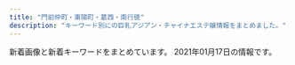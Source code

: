 ```yaml
---
title: "門前仲町・東陽町・葛西・南行徳"
description: "キーワード別にの巨乳アジアン・チャイナエステ嬢情報をまとめました。"
---
```


新着画像と新着キーワードをまとめています。
2021年01月17日の情報です。

<DmmAffiliateIns />
<KeywordTable
  shops={
    [
    {
        "url": "http://lamar-massage.work/",
        "station": "\u9580\u524d\u4ef2\u753a\u99c53\u756a\u53e3",
        "name": "\u30e9\u30fb\u30e1\u30fc\u30eb",
        "img_links": [
            "http://lamar-massage.work/img/st29.png",
            "http://lamar-massage.work/img/sta30.png",
            "http://lamar-massage.work/img/nos.png",
            "http://lamar-massage.work/i/img/sta23.png",
            "http://lamar-massage.work/img/head.png",
            "http://lamar-massage.work/img/st32.png",
            "http://lamar-massage.work/img/sta31.png",
            "http://lamar-massage.work/i/img/r3.jpg",
            "http://lamar-massage.work/i/img/sta35.jpg",
            "http://lamar-massage.work/i/img/sta29.png",
            "http://lamar-massage.work/img/s30.png",
            "http://lamar-massage.work/img/s28.png",
            "http://lamar-massage.work/img/s35.jpg",
            "http://lamar-massage.work/img/link-1.png",
            "http://lamar-massage.work/img/bottom.png",
            "http://lamar-massage.work/img/st35.jpg",
            "http://lamar-massage.work/img/s14.png",
            "http://lamar-massage.work/i/img/sm.jpg",
            "http://lamar-massage.work/img/sta32.png",
            "http://lamar-massage.work/img/ss14.png",
            "http://lamar-massage.work/img/sta29.png",
            "http://lamar-massage.work/img/sta33.png",
            "http://lamar-massage.work/i/img/sta14.png",
            "http://lamar-massage.work/img/s34.jpg",
            "http://lamar-massage.work/i/img/sta28.png",
            "http://lamar-massage.work/i/img/sta31.png",
            "http://lamar-massage.work/img/st34.jpg",
            "http://lamar-massage.work/i/img/sta30.png",
            "http://lamar-massage.work/img/st14.png",
            "http://lamar-massage.work/img/mo.png",
            "http://lamar-massage.work/img/link-4.png",
            "http://lamar-massage.work/img/ss35.jpg",
            "http://lamar-massage.work/img/st30.png",
            "http://lamar-massage.work/i/img/sta32.png",
            "http://lamar-massage.work/img/st31.png",
            "http://lamar-massage.work/img/sta34.jpg",
            "http://lamar-massage.work/img/s31.png",
            "http://lamar-massage.work/img/sta28.png",
            "http://lamar-massage.work/img/st33.png",
            "http://lamar-massage.work/i/img/sta24.png",
            "http://lamar-massage.work/i/img/r4.jpg",
            "http://lamar-massage.work/img/s32.png",
            "http://lamar-massage.work/img/sta35.jpg",
            "http://lamar-massage.work/img/link-3.png",
            "http://lamar-massage.work/i/img/sta34.jpg",
            "http://lamar-massage.work/i/img/top.jpg",
            "http://lamar-massage.work/img/sta14.png",
            "http://lamar-massage.work/i/img/sta33.png",
            "http://lamar-massage.work/img/st28.png",
            "http://lamar-massage.work/img/link-2.png",
            "http://lamar-massage.work/i/img/r2.jpg"
        ],
        "keywords": {
            "87": 3,
            "88": 5,
            "C": 17,
            "86": 1
        }
    },
    {
        "url": "http://arm-salon.com/",
        "img_links": [
            "http://arm-salon.com/img/att.png",
            "http://arm-salon.com/staff/momo/01mb.jpg",
            "http://arm-salon.com/staff/mika/01.jpg",
            "http://arm-salon.com/img/ttl_mobile.png",
            "http://arm-salon.com/staff/mika/01mb.jpg",
            "http://arm-salon.com/staff/yuyu/01.jpg",
            "http://arm-salon.com/img/ttl_staff.png",
            "http://arm-salon.com/staff/emi/01.jpg",
            "http://arm-salon.com/staff/yuri/01.jpg",
            "http://arm-salon.com/staff/yui/01.jpg",
            "http://arm-salon.com/staff/sizuka/01.jpg",
            "http://arm-salon.com/staff/momo/01.jpg",
            "http://arm-salon.com/staff/maki/01mb.jpg",
            "http://arm-salon.com/staff/yuyu/01mb.jpg",
            "http://arm-salon.com/i/files/homeimg.jpg",
            "http://arm-salon.com/staff/yuri/01mb.jpg",
            "http://arm-salon.com/pic/head.png",
            "http://arm-salon.com/staff/maki/01.jpg",
            "http://arm-salon.com/staff/hana/01mb.jpg",
            "http://arm-salon.com/pic/top.png",
            "http://arm-salon.com/staff/emi/01mb.jpg",
            "http://arm-salon.com/staff/kana/01.jpg",
            "http://arm-salon.com/staff/midori/01.jpg",
            "http://arm-salon.com/staff/sizuka/01mb.jpg",
            "http://arm-salon.com/staff/anna/01.jpg",
            "http://arm-salon.com/staff/anna/02.jpg",
            "http://arm-salon.com/staff/hana/01.jpg",
            "http://arm-salon.com/staff/yui/01mb.jpg",
            "http://arm-salon.com/staff/kana/01mb.jpg",
            "http://arm-salon.com/staff/midori/01mb.jpg",
            "http://arm-salon.com/staff/anna/01mb.jpg"
        ],
        "name": "\u68ee\u306e\u5bb6",
        "station": "\u897f\u845b\u897f\u99c5\u5317\u53e3",
        "keywords": {
            "C": 21
        }
    },
    {
        "station": "\u897f\u845b\u897f\u99c5\u5357\u53e3",
        "keywords": {
            "G": 3,
            "83": 3,
            "D": 12,
            "J": 1,
            "C": 23,
            "89": 3,
            "90": 3,
            "88": 8,
            "E": 8,
            "85": 2,
            "100": 1,
            "87": 1,
            "84": 29
        },
        "url": "http://lemon-relax.work/",
        "name": "\u30ec\u30e2\u30f3",
        "img_links": [
            "http://lemon-relax.work/sp/img/t-o.jpg",
            "http://lemon-relax.work/img/st36.jpg",
            "http://lemon-relax.work/img/st19.jpg",
            "http://lemon-relax.work/sp/img/cam.jpg",
            "http://lemon-relax.work/sp/img/new19.jpg",
            "http://lemon-relax.work/img/st35.jpg",
            "http://lemon-relax.work/img/sta31.jpg",
            "http://lemon-relax.work/img/st11.jpg",
            "http://lemon-relax.work/sp/img/p-35.jpg",
            "http://lemon-relax.work/img/new5.jpg",
            "http://lemon-relax.work/img/sta37.jpg",
            "http://lemon-relax.work/sp/img/sta37.jpg",
            "http://lemon-relax.work/img/sta17.jpg",
            "http://lemon-relax.work/sp/img/new42.jpg",
            "http://lemon-relax.work/img/sta9.jpg",
            "http://lemon-relax.work/img/st12.jpg",
            "http://lemon-relax.work/sp/img/t-r.jpg",
            "http://lemon-relax.work/sp/img/sta36.jpg",
            "http://lemon-relax.work/sp/img/sta34.jpg",
            "http://lemon-relax.work/img/sta10.jpg",
            "http://lemon-relax.work/img/sta12.jpg",
            "http://lemon-relax.work/img/m4.jpg",
            "http://lemon-relax.work/img/st0010.jpg",
            "http://lemon-relax.work/img/new15.jpg",
            "http://lemon-relax.work/img/new-face.jpg",
            "http://lemon-relax.work/img/m7-.jpg",
            "http://lemon-relax.work/sp/img/new34.jpg",
            "http://lemon-relax.work/img/st011.jpg",
            "http://lemon-relax.work/img/new10.jpg",
            "http://lemon-relax.work/sp/img/new21.jpg",
            "http://lemon-relax.work/sp/img/new36.jpg",
            "http://lemon-relax.work/sp/img/sta27.jpg",
            "http://lemon-relax.work/img/new11.jpg",
            "http://lemon-relax.work/img/new17.jpg",
            "http://lemon-relax.work/img/sta35.jpg",
            "http://lemon-relax.work/img/st01.jpg",
            "http://lemon-relax.work/sp/img/sta17.jpg",
            "http://lemon-relax.work/img/even.jpg",
            "http://lemon-relax.work/sp/img/sta22.jpg",
            "http://lemon-relax.work/img/new28.jpg",
            "http://lemon-relax.work/sp/img/time.jpg",
            "http://lemon-relax.work/sp/img/new15.jpg",
            "http://lemon-relax.work/sp/img/tit.jpg",
            "http://lemon-relax.work/img/new26.jpg",
            "http://lemon-relax.work/img/sta27.jpg",
            "http://lemon-relax.work/img/pickupsize27.jpg",
            "http://lemon-relax.work/img/st1.jpg",
            "http://lemon-relax.work/img/st33.jpg",
            "http://lemon-relax.work/img/new36.jpg",
            "http://lemon-relax.work/img/new27.jpg",
            "http://lemon-relax.work/img/pickupsize36.jpg",
            "http://lemon-relax.work/img/st012.jpg",
            "http://lemon-relax.work/sp/img/pic.jpg",
            "http://lemon-relax.work/sp/img/add.jpg",
            "http://lemon-relax.work/sp/img/info.jpg",
            "http://lemon-relax.work/sp/img/t-t.jpg",
            "http://lemon-relax.work/img/mo.png",
            "http://lemon-relax.work/img/new8.jpg",
            "http://lemon-relax.work/sp/img/p-34.jpg",
            "http://lemon-relax.work/img/new20.jpg",
            "http://lemon-relax.work/img/m6.jpg",
            "http://lemon-relax.work/img/m5-.jpg",
            "http://lemon-relax.work/sp/img/p-36.jpg",
            "http://lemon-relax.work/img/m2.jpg",
            "http://lemon-relax.work/sp/img/new27.jpg",
            "http://lemon-relax.work/img/st17.jpg",
            "http://lemon-relax.work/img/new7.jpg",
            "http://lemon-relax.work/img/st31.jpg",
            "http://lemon-relax.work/sp/img/botton.jpg",
            "http://lemon-relax.work/img/new18.jpg",
            "http://lemon-relax.work/img/new21.jpg",
            "http://lemon-relax.work/img/new31.jpg",
            "http://lemon-relax.work/img/pickupsize19.jpg",
            "http://lemon-relax.work/img/m6-.jpg",
            "http://lemon-relax.work/img/news.jpg",
            "http://lemon-relax.work/img/pickupsize35.jpg",
            "http://lemon-relax.work/sp/img/pc.jpg",
            "http://lemon-relax.work/sp/img/new28.jpg",
            "http://lemon-relax.work/img/pickupsize37.jpg",
            "http://lemon-relax.work/img/sta19.jpg",
            "http://lemon-relax.work/img/new12.jpg",
            "http://lemon-relax.work/img/m2-.jpg",
            "http://lemon-relax.work/img/sta33.jpg",
            "http://lemon-relax.work/sp/img/p-37.jpg",
            "http://lemon-relax.work/img/st010.jpg",
            "http://lemon-relax.work/sp/img/tel.jpg",
            "http://lemon-relax.work/img/pickupsize31.jpg",
            "http://lemon-relax.work/sp/img/sta35.jpg",
            "http://lemon-relax.work/sp/img/tw.jpg",
            "http://lemon-relax.work/sp/img/sta31.jpg",
            "http://lemon-relax.work/img/new35.jpg",
            "http://lemon-relax.work/img/st34.jpg",
            "http://lemon-relax.work/img/st27.jpg",
            "http://lemon-relax.work/img/new41.jpg",
            "http://lemon-relax.work/img/sta34.jpg",
            "http://lemon-relax.work/sp/img/sta33.jpg",
            "http://lemon-relax.work/sp/img/new31.jpg",
            "http://lemon-relax.work/img/new19.jpg",
            "http://lemon-relax.work/img/sta7.jpg",
            "http://lemon-relax.work/img/st10.jpg",
            "http://lemon-relax.work/img/head.jpg",
            "http://lemon-relax.work/sp/img/new26.jpg",
            "http://lemon-relax.work/img/sta15.jpg",
            "http://lemon-relax.work/img/m5.jpg",
            "http://lemon-relax.work/sp/img/p-31.jpg",
            "http://lemon-relax.work/img/m4-.jpg",
            "http://lemon-relax.work/sp/img/sys.jpg",
            "http://lemon-relax.work/img/new42.jpg",
            "http://lemon-relax.work/img/m3.jpg",
            "http://lemon-relax.work/img/new4.jpg",
            "http://lemon-relax.work/img/pickupsize17.jpg",
            "http://lemon-relax.work/sp/img/new18.jpg",
            "http://lemon-relax.work/img/m3-.jpg",
            "http://lemon-relax.work/img/sta14.jpg",
            "http://lemon-relax.work/sp/img/t-a.jpg",
            "http://lemon-relax.work/sp/img/t-s.jpg",
            "http://lemon-relax.work/sp/img/new20.jpg",
            "http://lemon-relax.work/img/st9.jpg",
            "http://lemon-relax.work/sp/img/new8.jpg",
            "http://lemon-relax.work/img/st37.jpg",
            "http://lemon-relax.work/img/sta0010.jpg",
            "http://lemon-relax.work/sp/img/new23.jpg",
            "http://lemon-relax.work/img/new23.jpg",
            "http://lemon-relax.work/img/sta11.jpg",
            "http://lemon-relax.work/sp/img/sta19.jpg",
            "http://lemon-relax.work/img/new6.jpg",
            "http://lemon-relax.work/img/m1.jpg",
            "http://lemon-relax.work/sp/img/new41.jpg",
            "http://lemon-relax.work/img/new34.jpg",
            "http://lemon-relax.work/img/sta36.jpg",
            "http://lemon-relax.work/img/pickupsize34.jpg",
            "http://lemon-relax.work/img/m7.jpg"
        ]
    },
    {
        "img_links": [
            "http://wink.ies.fun/photos/sites/20/2018/06/2018062606300362.jpg",
            "http://wink.ies.fun/images/pick.jpg",
            "http://wink.ies.fun/photos/sites/20/2018/06/2018062405332467.jpg",
            "http://wink.ies.fun/images/s_staff.png",
            "http://wink.ies.fun/photos/sites/20/2020/10/2020100316205587.jpg",
            "http://wink.ies.fun/photos/sites/20/2018/11/2018112017095744.jpg",
            "http://wink.ies.fun/photos/sites/20/2018/08/2018080301152319.jpg",
            "http://wink.ies.fun/images/room2.jpg",
            "http://wink.ies.fun/images/room1.jpg",
            "http://wink.ies.fun/photos/sites/20/2018/08/2018080306110738.jpg",
            "http://wink.ies.fun/photos/sites/20/2019/11/201911040423088.jpg",
            "http://wink.ies.fun/photos/sites/20/2020/11/202011101651087.jpg",
            "http://wink.ies.fun/photos/sites/20/2019/02/2019022617373011.jpg",
            "http://wink.ies.fun/photos/sites/20/2018/10/2018102919483490.jpg",
            "http://wink.ies.fun/photos/sites/20/2019/06/2019061915435918.jpg",
            "http://wink.ies.fun/photos/sites/20/2019/08/2019080917523771.jpg",
            "http://wink.ies.fun/photos/sites/20/2019/04/2019041515591316.jpg",
            "http://wink.ies.fun/photos/sites/20/2018/08/201808170855313.jpg",
            "http://wink.ies.fun/images/face.jpg",
            "http://wink.ies.fun/images/line.jpg",
            "http://wink.ies.fun/photos/sites/20/2018/07/2018070107524796.jpg",
            "http://wink.ies.fun/photos/sites/20/2018/11/2018111613252721.jpg",
            "http://wink.ies.fun/images/room4.jpg",
            "http://wink.ies.fun/images/top.jpg",
            "http://wink.ies.fun/photos/sites/20/2018/09/201809080528318.jpg",
            "http://wink.ies.fun/photos/sites/20/2020/09/2020092116271233.jpg",
            "http://wink.ies.fun/photos/sites/20/2020/11/202011061146424.jpg",
            "http://wink.ies.fun/photos/sites/20/2018/06/2018062405332458.jpg",
            "http://wink.ies.fun/images/mobile.jpg",
            "http://wink.ies.fun/images/room3.jpg",
            "http://wink.ies.fun/photos/sites/20/2018/07/2018070207212392.jpg"
        ],
        "station": "\u884c\u5fb3\u99c5\u5357\u53e3",
        "url": "http://wink.ies.fun/",
        "keywords": {
            "88": 21,
            "E": 63,
            "87": 189,
            "86": 147,
            "C": 105,
            "D": 252,
            "F": 21,
            "85": 21,
            "84": 42,
            "83": 21
        },
        "name": "\u30a6\u30a3\u30f3\u30af"
    },
    {
        "url": "http://blue-est.xyz/",
        "img_links": [
            "http://blue-est.xyz/images/y.jpg",
            "http://blue-est.xyz/images/hana.jpg",
            "http://blue-est.xyz/images/saki.jpg",
            "http://blue-est.xyz/images/runa.jpg",
            "http://blue-est.xyz/images/g8.jpg",
            "http://blue-est.xyz/images/mm.jpg",
            "http://blue-est.xyz/images/sr.jpg",
            "http://blue-est.xyz/images/mimi.jpg",
            "http://blue-est.xyz/images/r02.jpg",
            "http://blue-est.xyz/images/mina.jpg",
            "http://blue-est.xyz/images/na.jpg",
            "http://blue-est.xyz/images/nnm.jpg",
            "http://blue-est.xyz/images/tite-staff.png",
            "http://blue-est.xyz/images/miyu.jpg",
            "http://blue-est.xyz/images/r01.jpg",
            "http://blue-est.xyz/images/gat.png",
            "http://blue-est.xyz/images/kaori.jpg",
            "http://blue-est.xyz/images/momo.jpg",
            "http://blue-est.xyz/images/ggg.jpg",
            "http://blue-est.xyz/images/newt.png",
            "http://blue-est.xyz/images/h2.jpg",
            "http://blue-est.xyz/images/mobile.png",
            "http://blue-est.xyz/images/top.png",
            "http://blue-est.xyz/images/moe.jpg",
            "http://blue-est.xyz/images/g18.jpg",
            "http://blue-est.xyz/images/pickt.png",
            "http://blue-est.xyz/images/g5.jpg",
            "http://blue-est.xyz/images/h1.jpg",
            "http://blue-est.xyz/images/g6.jpg",
            "http://blue-est.xyz/images/g7.jpg",
            "http://blue-est.xyz/images/ayi.jpg",
            "http://blue-est.xyz/images/g1.jpg",
            "http://blue-est.xyz/images/g4.jpg",
            "http://blue-est.xyz/images/nana.jpg",
            "http://blue-est.xyz/images/ayk.jpg",
            "http://blue-est.xyz/images/aya.jpg",
            "http://blue-est.xyz/images/lili.jpg",
            "http://blue-est.xyz/images/lie.jpg",
            "http://blue-est.xyz/images/g31.jpg",
            "http://blue-est.xyz/images/lisa.jpg",
            "http://blue-est.xyz/images/laki.jpg",
            "http://blue-est.xyz/images/g0.jpg",
            "http://blue-est.xyz/images/my.jpg",
            "http://blue-est.xyz/images/g9.jpg"
        ],
        "station": "\u884c\u5fb3\u99c5",
        "keywords": {
            "C": 7,
            "85": 1,
            "E": 1
        },
        "name": "Angel Islands"
    },
    {
        "img_links": [
            "https://love-baby.iest.info/images/pic_girl01.jpg",
            "https://love-baby.iest.info/photos/sites/35/2020/12/2020120701594443.jpg",
            "https://love-baby.iest.info/photos/sites/35/2020/09/2020092203430440.jpg",
            "https://love-baby.iest.info/photos/sites/35/2020/11/2020110908104575.jpg",
            "https://love-baby.iest.info/images/m3.jpg",
            "https://love-baby.iest.info/photos/sites/35/2020/10/202010120850153.jpg",
            "https://love-baby.iest.info/images/m2.jpg",
            "https://love-baby.iest.info/photos/sites/35/2021/01/2021010809104318.jpg",
            "https://love-baby.iest.info/images/top_sp_slider02.jpg",
            "https://love-baby.iest.info/images/m4.jpg",
            "https://love-baby.iest.info/photos/sites/35/2020/09/2020092203420730.jpg",
            "https://love-baby.iest.info/images/pagetop.png",
            "https://love-baby.iest.info/images/m6.jpg",
            "https://love-baby.iest.info/images/m1.jpg",
            "https://love-baby.iest.info/photos/sites/35/2020/11/2020111108283775.jpg",
            "https://love-baby.iest.info/photos/sites/35/2021/01/2021010510014588.jpg",
            "https://love-baby.iest.info/photos/sites/35/2020/09/2020092705342327.jpg",
            "https://love-baby.iest.info/photos/sites/35/2020/09/2020092203405271.jpg",
            "https://love-baby.iest.info/images/top_sp_slider01.jpg",
            "https://love-baby.iest.info/images/ico01.png",
            "https://love-baby.iest.info/photos/sites/35/2020/10/202010310708207.jpg"
        ],
        "keywords": {
            "86": 8,
            "85": 8,
            "83": 4,
            "88": 4,
            "D": 32,
            "87": 20,
            "E": 12
        },
        "url": "https://love-baby.iest.info/",
        "station": "\u884c\u5fb3\u99c5\u5357\u53e3",
        "name": "Love Baby"
    },
    {
        "url": "http://ichigo.xyz.mn/",
        "station": "\u897f\u845b\u897f\u99c5\u5317\u53e3",
        "img_links": [
            "http://ichigo.xyz.mn/photos/sites/74/2020/11/2020110908072786.jpg",
            "http://ichigo.xyz.mn/photos/sites/74/2021/01/2021011405434031.jpg",
            "http://ichigo.xyz.mn/images/nbj1.png",
            "http://ichigo.xyz.mn/images/top.jpg",
            "http://ichigo.xyz.mn/images/mobile.jpg",
            "http://ichigo.xyz.mn/photos/sites/74/2020/11/2020110908093048.jpg",
            "http://ichigo.xyz.mn/images/s_staff.png",
            "http://ichigo.xyz.mn/photos/sites/74/2020/11/2020110910063926.jpg",
            "http://ichigo.xyz.mn/images/s_news.png"
        ],
        "name": "\u7f8e\u4eba\u9b5a",
        "keywords": {
            "C": 11,
            "D": 15,
            "E": 5,
            "86": 5,
            "83": 5,
            "87": 10
        }
    },
    {
        "url": "http://www.es-orion.click/",
        "img_links": [
            "http://www.es-orion.click/img/naomi1.jpg",
            "http://www.es-orion.click/img/yuyu.jpg",
            "http://www.es-orion.click/images/rem.jpg",
            "http://www.es-orion.click/img/sayaka2.jpg",
            "http://www.es-orion.click/img/serina1.jpg",
            "http://www.es-orion.click/images/1.jpg",
            "http://www.es-orion.click/img/runa1.jpg",
            "http://www.es-orion.click/img/natu1.jpg",
            "http://www.es-orion.click/images/tel.jpg",
            "http://www.es-orion.click/img/ami.jpg",
            "http://www.es-orion.click/img/sayaka.jpg",
            "http://www.es-orion.click/images/int1.jpg",
            "http://www.es-orion.click/img/emili1.jpg",
            "http://www.es-orion.click/img/yuyu1.jpg",
            "http://www.es-orion.click/images/2.jpg",
            "http://www.es-orion.click/images/info.jpg",
            "http://www.es-orion.click/img/runa.jpg",
            "http://www.es-orion.click/img/momoko1.jpg",
            "http://www.es-orion.click/images/int2.jpg",
            "http://www.es-orion.click/img/kaori.jpg",
            "http://www.es-orion.click/images/ta.jpg",
            "http://www.es-orion.click/images/news.jpg",
            "http://www.es-orion.click/images/line.png",
            "http://www.es-orion.click/images/head.jpg",
            "http://www.es-orion.click/img/rin.jpg",
            "http://www.es-orion.click/img/hikari.jpg",
            "http://www.es-orion.click/images/ac1.jpg",
            "http://www.es-orion.click/img/erin1.jpg",
            "http://www.es-orion.click/img/miwa1.jpg",
            "http://www.es-orion.click/images/mobile.jpg",
            "http://www.es-orion.click/img/miwa.jpg",
            "http://www.es-orion.click/img/naomi.jpg",
            "http://www.es-orion.click/img/hikari1.jpg",
            "http://www.es-orion.click/img/kaori1.jpg",
            "http://www.es-orion.click/img/urara1.jpg",
            "http://www.es-orion.click/images/sys1.jpg",
            "http://www.es-orion.click/img/rin1.jpg",
            "http://www.es-orion.click/img/emili.jpg",
            "http://www.es-orion.click/img/serina.jpg",
            "http://www.es-orion.click/img/natu.jpg",
            "http://www.es-orion.click/img/suzu1.jpg",
            "http://www.es-orion.click/img/urara.jpg",
            "http://www.es-orion.click/images/staff_t.jpg",
            "http://www.es-orion.click/img/sayaka1.jpg",
            "http://www.es-orion.click/images/4.jpg",
            "http://www.es-orion.click/img/mayu.jpg",
            "http://www.es-orion.click/images/3.jpg",
            "http://www.es-orion.click/images/interior_t.jpg",
            "http://www.es-orion.click/img/momoko.jpg",
            "http://www.es-orion.click/img/suzu.jpg",
            "http://www.es-orion.click/img/ami1.jpg",
            "http://www.es-orion.click/img/mayu1.jpg",
            "http://www.es-orion.click/img/erin.jpg"
        ],
        "keywords": {},
        "station": "\u9580\u524d\u4ef2\u753a\u99c55\u756a\u51fa\u53e3",
        "name": "\u30aa\u30ea\u30aa\u30f3"
    },
    {
        "station": "\u7be0\u5d0e\u99c5\u5317\u53e3",
        "url": "http://hi-msg.com/shamballa/",
        "img_links": [],
        "keywords": {},
        "name": "Shamballa\uff5e\u30b7\u30e3\u30f3\u30d0\u30e9"
    },
    {
        "img_links": [
            "http://bitiyuint.xyz/templets/default/picture/s_news2.jpg",
            "http://bitiyuint.xyz/uploads/201216/1-201216162P1O2.jpg",
            "http://bitiyuint.xyz/templets/default/picture/end.png",
            "http://bitiyuint.xyz/uploads/201216/1-20121616311R00.jpg",
            "http://bitiyuint.xyz/uploads/180423/1-1P423114421310.jpg",
            "http://bitiyuint.xyz/uploads/201217/1-20121F9352MD.jpg",
            "http://bitiyuint.xyz/uploads/180423/1-1P42311412G35.jpg",
            "http://bitiyuint.xyz/uploads/210112/1-21011212341M20.jpg",
            "http://bitiyuint.xyz/uploads/210112/1-210112123032F0.jpg",
            "http://bitiyuint.xyz/uploads/180423/1-1P423114205441.jpg",
            "http://bitiyuint.xyz/uploads/201217/1-20121F93543320.jpg",
            "http://bitiyuint.xyz/uploads/201216/1-201216163151258.jpg",
            "http://bitiyuint.xyz/uploads/180423/1-1P42311444M56.jpg",
            "http://bitiyuint.xyz/uploads/210112/1-21011210544T30.jpg",
            "http://bitiyuint.xyz/uploads/180423/1-1P423104442464.jpg",
            "http://bitiyuint.xyz/templets/default/picture/r1.jpg",
            "http://bitiyuint.xyz/templets/default/picture/top.jpg"
        ],
        "station": "\u845b\u897f\u99c5\u535a\u7269\u9928\u53e3",
        "url": "http://bitiyuint.xyz/",
        "name": "\u767d\u3044\u604b\u4eba",
        "keywords": {
            "C": 12,
            "88": 9,
            "86": 6,
            "D": 9,
            "85": 3,
            "E": 9
        }
    },
    {
        "station": "\u897f\u845b\u897f\u99c5\u5357\u53e3",
        "keywords": {
            "C": 11
        },
        "url": "http://sakura-est.xyz/",
        "img_links": [
            "http://sakura-est.xyz/images/gat.png",
            "http://sakura-est.xyz/images/g0.jpg",
            "http://sakura-est.xyz/images/r01.jpg",
            "http://eskk.sakura-est.xyz/uploads//g1-225x300.jpg",
            "http://sakura-est.xyz/images/mobile.png",
            "http://eskk.sakura-est.xyz/uploads//g5-225x300.jpg",
            "http://sakura-est.xyz/images/r02.jpg",
            "http://sakura-est.xyz/images/pickt.png",
            "http://sakura-est.xyz/images/r03.jpg",
            "http://sakura-est.xyz/images/newt.png",
            "http://eskk.sakura-est.xyz/uploads//g4.jpg",
            "http://eskk.sakura-est.xyz/uploads//g2-225x300.jpg",
            "http://sakura-est.xyz/images/r04.jpg",
            "http://sakura-est.xyz/images/tite-staff.png"
        ],
        "name": "\u685c"
    },
    {
        "url": "http://akien.work/",
        "keywords": {},
        "name": "\u3084\u3059\u3089\u304e",
        "station": "\u8239\u5800\u99c5\u5317\u53e3",
        "img_links": [
            "http://akien.work/staff_7170_1544625837499078.jpg",
            "http://akien.work/staff_7559_1547886875744350.jpg",
            "http://akien.work/ditu.jpg",
            "http://akien.work/head_1_4332_15445805847677.jpg",
            "http://akien.work/jiejing1.jpg",
            "http://akien.work/jiejing6.jpg",
            "http://akien.work/head_4_4332_1544580584784110.jpg",
            "http://akien.work/6.jpeg",
            "http://akien.work/head_2_4332_1544580584367843.jpg",
            "http://akien.work/jiejing4.jpg",
            "http://akien.work/fengjing2.jpg",
            "http://akien.work/staff_7170_1544625837499078_1.jpg",
            "http://akien.work/jiejing3.jpg",
            "http://akien.work/jiejing2.jpg",
            "http://akien.work/5.jpeg",
            "http://akien.work/jiejing5.jpg"
        ]
    },
    {
        "keywords": {
            "\u4e73": 1
        },
        "name": "MINAEN",
        "img_links": [],
        "station": "\u7be0\u5d0e\u99c5\u897f\u53e3",
        "url": "https://277025115.wixsite.com/mysite-1/"
    },
    {
        "img_links": [
            "http://k-este.info/wp/wp-content/uploads/2019/08/awestrdyfug.jpg",
            "http://k-este.info/wp/wp-content/uploads/2020/10/sayutaa.jpg",
            "http://k-este.info/wp/wp-content/uploads/2019/07/sertdyfugiho.jpg",
            "http://k-este.info/wp/wp-content/uploads/2019/06/gysahisuaoa.jpg",
            "http://k-este.info/wp/wp-content/themes/Butterfly2_ver_1_3/event/top-img01.png",
            "http://k-este.info/wp/wp-content/uploads/2019/01/aijsalmkalalsas.jpg",
            "http://k-este.info/wp/wp-content/uploads/2019/12/erstdyfui.jpg",
            "http://k-este.info/wp/wp-content/uploads/2019/09/awrestdyfu.jpg",
            "http://k-este.info/wp/wp-content/uploads/2019/09/esrtdytfugisa.jpg",
            "http://k-este.info/wp/wp-content/uploads/2019/05/shashaoiijaosa.jpg",
            "http://k-este.info/wp/wp-content/themes/Butterfly2_ver_1_3/images/room/4.jpg",
            "http://k-este.info/wp/wp-content/uploads/2019/01/asiojalkakallk.jpg",
            "http://k-este.info/wp/wp-content/themes/Butterfly2_ver_1_3/images/room/12.png",
            "http://k-este.info/wp/wp-content/uploads/2019/08/caersrdtfyugio.jpg",
            "http://k-este.info/wp/wp-content/themes/Butterfly2_ver_1_3/images/room/16.png",
            "http://k-este.info/wp/wp-content/uploads/2019/03/sauishujajksakjas.jpg",
            "http://k-este.info/wp/wp-content/themes/Butterfly2_ver_1_3/images/room/3.jpg",
            "http://k-este.info/wp/wp-content/uploads/2020/01/rtxyuiosa.jpg",
            "http://k-este.info/wp/wp-content/themes/Butterfly2_ver_1_3/images/call.png",
            "http://k-este.info/wp/wp-content/themes/Butterfly2_ver_1_3/images/room/14.png",
            "http://k-este.info/wp/wp-content/themes/Butterfly2_ver_1_3/images/tel.png",
            "http://k-este.info/wp/wp-content/uploads/2020/01/fyugishoa.jpg",
            "http://k-este.info/wp/wp-content/uploads/2019/10/aestrdyfugihoj.jpg",
            "http://k-este.info/wp/wp-content/uploads/2019/02/giuhojklmkl.jpg",
            "http://k-este.info/wp/wp-content/themes/Butterfly2_ver_1_3/images/room/1.jpg",
            "http://k-este.info/wp/wp-content/uploads/2019/10/esrdtfyuygihojp.jpg",
            "http://k-este.info/wp/wp-content/uploads/2019/07/tdsafgyuaihoja.jpg",
            "http://k-este.info/wp/wp-content/uploads/2019/02/uisjamlklaa.jpg",
            "http://k-este.info/wp/wp-content/uploads/2019/02/husaioajsoiaskal.jpg",
            "http://k-este.info/wp/wp-content/themes/Butterfly2_ver_1_3/images/room/13.png",
            "http://k-este.info/wp/wp-content/uploads/2019/07/serdtfyugi.jpg",
            "http://k-este.info/wp/wp-content/themes/Butterfly2_ver_1_3/images/room/15.png",
            "http://k-este.info/wp/wp-content/uploads/2018/03/hisahoiao1.jpg",
            "http://k-este.info/wp/wp-content/uploads/2019/10/xsterdyfugihoj.jpg",
            "http://k-este.info/wp/wp-content/uploads/2019/05/sagiuhsaa.jpg",
            "http://k-este.info/wp/wp-content/uploads/2018/12/hsioajalska.jpg",
            "http://k-este.info/wp/wp-content/uploads/2019/04/ksahuahiaa.jpg",
            "http://k-este.info/wp/wp-content/uploads/2019/03/shaoisjialkasa.jpg",
            "http://k-este.info/wp/wp-content/themes/Butterfly2_ver_1_3/event/top-img02.png",
            "http://k-este.info/wp/wp-content/uploads/2020/12/1212shhh.jpg",
            "http://k-este.info/wp/wp-content/themes/Butterfly2_ver_1_3/images/room/2.jpg",
            "http://k-este.info/wp/wp-content/uploads/2019/06/hahsioajosa.jpg",
            "http://k-este.info/wp/wp-content/uploads/2019/05/hioasjsaoaio.jpg",
            "http://k-este.info/wp/wp-content/uploads/2020/02/eraaaaaaaa.jpg",
            "http://k-este.info/wp/wp-content/uploads/2019/12/esrtdyfugiho.jpg",
            "http://k-este.info/wp/wp-content/themes/Butterfly2_ver_1_3/images/room/11.png",
            "http://k-este.info/wp/wp-content/uploads/2019/10/1fcgvhbkjnl.jpg",
            "http://k-este.info/wp/wp-content/uploads/2020/02/restdfygu.jpg",
            "http://k-este.info/wp/wp-content/uploads/2020/12/1897s.jpg",
            "http://k-este.info/wp/wp-content/uploads/2019/09/rydtfugih.jpg",
            "http://k-este.info/wp/wp-content/uploads/2019/07/gshuiaoisa.jpg",
            "http://k-este.info/wp/wp-content/uploads/2019/04/shuaisauaoa.jpg",
            "http://k-este.info/wp/wp-content/uploads/2018/12/hiassikjasaksaj.jpg"
        ],
        "keywords": {
            "E": 15,
            "F": 1,
            "D": 30,
            "C": 6,
            "G": 2,
            "\u80f8": 1
        },
        "url": "http://k-este.info/",
        "station": "\u897f\u845b\u897f\u99c5\u5317\u53e3",
        "name": "\u30b9\u30a4\u30fc\u30c8\u30cf\u30fc\u30c8"
    },
    {
        "name": "\u697d\u697d",
        "station": "\u9580\u524d\u4ef2\u753a\u99c53\u756a\u51fa\u53e3",
        "img_links": [
            "http://www.rakulax.jp/images/r4.jpg",
            "http://www.rakulax.jp/images/newface_tit.jpg",
            "http://www.rakulax.jp/images/g0.jpg",
            "http://www.rakulax.jp/images/g001.jpg",
            "http://www.rakulax.jp/images/therapist_tit.jpg",
            "http://www.rakulax.jp/images/g1.jpg",
            "http://www.rakulax.jp/images/g2.jpg",
            "http://www.rakulax.jp/images/r2.jpg",
            "http://www.rakulax.jp/images/top.jpg",
            "http://www.rakulax.jp/images/mobile.jpg",
            "http://www.rakulax.jp/images/r3.jpg",
            "http://www.rakulax.jp/images/g4.jpg",
            "http://www.rakulax.jp/images/r1.jpg",
            "http://www.rakulax.jp/images/r5.jpg",
            "http://www.rakulax.jp/images/r6.jpg"
        ],
        "keywords": {
            "C": 7
        },
        "url": "http://www.rakulax.jp/"
    },
    {
        "img_links": [
            "http://www.mens-royal.com/files/071.jpg",
            "http://www.mens-royal.com/images/room3.jpg",
            "http://www.mens-royal.com/files/057-02.jpg",
            "http://www.mens-royal.com/images/s_news.png",
            "http://www.mens-royal.com/files/057.jpg",
            "http://www.mens-royal.com/images/top02.jpg",
            "http://www.mens-royal.com/files/067-02.jpg",
            "http://www.mens-royal.com/images/nbj3.jpg",
            "http://www.mens-royal.com/files/042-02.jpg",
            "http://www.mens-royal.com/images/mobile.jpg",
            "http://www.mens-royal.com/files/067.jpg",
            "http://www.mens-royal.com/images/girl-z2.jpg",
            "http://www.mens-royal.com/images/s_link.png",
            "http://www.mens-royal.com/images/room4.jpg",
            "http://www.mens-royal.com/files/063.jpg",
            "http://www.mens-royal.com/images/top01.jpg",
            "http://www.mens-royal.com/files/063-02.jpg",
            "http://www.mens-royal.com/images/room1.jpg",
            "http://www.mens-royal.com/files/072.jpg",
            "http://www.mens-royal.com/images/link/koko_200x40.png",
            "http://www.mens-royal.com/files/071-02.jpg",
            "http://www.mens-royal.com/files/072-02.jpg",
            "http://www.mens-royal.com/images/room2.jpg",
            "http://www.mens-royal.com/images/s_staff.png",
            "http://www.mens-royal.com/images/s_pick.png",
            "http://www.mens-royal.com/files/042.jpg",
            "http://www.mens-royal.com/images/girl-z1.jpg",
            "http://www.mens-royal.com/images/s_mobile.png"
        ],
        "station": "\u845b\u897f\u99c5\u897f\u53e3",
        "name": "Royal\uff5e\u30ed\u30a4\u30e4\u30eb\uff5e",
        "keywords": {
            "87": 2,
            "C": 16,
            "84": 2,
            "F": 4,
            "E": 4,
            "D": 2,
            "88": 8
        },
        "url": "http://www.mens-royal.com/"
    },
    {
        "name": "momiyoshi",
        "station": "\u9580\u524d\u4ef2\u753a\u99c56\u756a\u51fa\u53e3",
        "keywords": {
            "85": 8,
            "86": 12,
            "C": 12,
            "87": 16,
            "D": 24
        },
        "img_links": [
            "http://www.momiyoshi.mesthe.com/files/001.jpg",
            "http://www.momiyoshi.mesthe.com/files/001-02.jpg",
            "http://www.momiyoshi.mesthe.com/files/011-02.jpg",
            "http://www.momiyoshi.mesthe.com/images/icon_info.png",
            "http://www.momiyoshi.mesthe.com/images/btn2.png",
            "http://www.momiyoshi.mesthe.com/images/icon_top.png",
            "http://www.momiyoshi.mesthe.com/files/005.jpg",
            "http://www.momiyoshi.mesthe.com/files/003.jpg",
            "http://www.momiyoshi.mesthe.com/files/008.jpg",
            "http://www.momiyoshi.mesthe.com/files/011.jpg",
            "http://www.momiyoshi.mesthe.com/files/002.jpg",
            "http://www.momiyoshi.mesthe.com/images/icon_staff.png",
            "http://www.momiyoshi.mesthe.com/files/004-02.jpg",
            "http://www.momiyoshi.mesthe.com/files/005-02.jpg",
            "http://www.momiyoshi.mesthe.com/files/002-02.jpg",
            "http://www.momiyoshi.mesthe.com/images/icon_tel.png",
            "http://www.momiyoshi.mesthe.com/images/mainImg_sub.jpg",
            "http://www.momiyoshi.mesthe.com/files/013.jpg",
            "http://www.momiyoshi.mesthe.com/files/012-02.jpg",
            "http://www.momiyoshi.mesthe.com/files/004.jpg",
            "http://www.momiyoshi.mesthe.com/images/mainImg_sub2.jpg",
            "http://www.momiyoshi.mesthe.com/files/003-02.jpg",
            "http://www.momiyoshi.mesthe.com/files/013-02.jpg",
            "http://www.momiyoshi.mesthe.com/files/012.jpg",
            "http://www.momiyoshi.mesthe.com/files/008-02.jpg"
        ],
        "url": "http://www.momiyoshi.mesthe.com/"
    },
    {
        "img_links": [
            "http://lavender01.com/wp-content/uploads/2020/11/22258963.jpg",
            "http://lavender01.com/wp-content/uploads/2018/02/1-2-330x493.jpg",
            "http://lavender01.com/wp-content/uploads/2019/04/1558518421316.jpg",
            "http://lavender01.com/wp-content/uploads/2018/02/m_therapist.png",
            "http://lavender01.com/wp-content/uploads/2020/11/1606713863690.jpg",
            "http://lavender01.com/wp-content/uploads/2018/02/m_gallery.png",
            "http://lavender01.com/wp-content/uploads/2018/02/2-2.jpg",
            "http://lavender01.com/wp-content/uploads/2020/12/1609129176384.jpg",
            "http://lavender01.com/wp-content/plugins/wpfront-scroll-top/images/icons/103.png",
            "http://lavender01.com/wp-content/uploads/2018/02/1-2.jpg",
            "http://lavender01.com/wp-content/uploads/2020/12/1609169656402.jpg",
            "http://lavender01.com/wp-content/uploads/2020/11/44.jpg",
            "http://lavender01.com/wp-content/uploads/2018/02/2-2-330x493.jpg",
            "http://lavender01.com/wp-content/uploads/2018/02/5-2-330x493.jpg",
            "http://lavender01.com/wp-content/uploads/2020/11/33.jpg",
            "http://lavender01.com/wp-content/uploads/2020/12/1609169648661.jpg",
            "http://lavender01.com/wp-content/uploads/2018/02/4-2.jpg",
            "http://lavender01.com/wp-content/uploads/2020/10/123789.jpg",
            "http://lavender01.com/wp-content/uploads/2018/02/5-2.jpg",
            "http://lavender01.com/wp-content/uploads/2018/02/6.jpg",
            "http://lavender01.com/wp-content/uploads/2020/11/PQTz07QdWarnUrS1607842853_1607842875.jpg",
            "http://lavender01.com/wp-content/uploads/2018/02/qr.jpg",
            "http://lavender01.com/wp-content/uploads/2019/04/1558518416960.jpg",
            "http://lavender01.com/wp-content/uploads/2018/03/sys4.jpg",
            "http://lavender01.com/wp-content/uploads/2018/02/3-2-330x493.jpg",
            "http://lavender01.com/wp-content/uploads/2020/10/1604034599536.jpg",
            "http://lavender01.com/wp-content/uploads/2018/02/3-2.jpg",
            "http://lavender01.com/wp-content/uploads/2020/11/987.jpg",
            "http://lavender01.com/wp-content/uploads/2020/11/SSfYZs6CdoQYwW01606714654_1606714696.jpg",
            "http://lavender01.com/wp-content/uploads/2018/02/m_top-1.png",
            "http://lavender01.com/wp-content/uploads/2018/07/321.jpg",
            "http://lavender01.com/wp-content/uploads/2020/11/uam1gRClIJWQsaK1607842826_1607842842.jpg",
            "http://lavender01.com/wp-content/uploads/2020/12/1609169660906.jpg"
        ],
        "url": "http://lavender01.com/",
        "station": "\u845b\u897f\u99c5",
        "name": "Lavender \uff5e\u30e9\u30d9\u30f3\u30c0\u30fc\uff5e",
        "keywords": {}
    },
    {
        "url": "https://chokoi.tyo.cm/",
        "name": "\u8776\u604b",
        "station": "\u6728\u5834\u99c54b\u51fa\u53e3",
        "img_links": [
            "https://chokoi.tyo.cm/photos/sites/79/2020/11/2020111806404670.jpg",
            "https://chokoi.tyo.cm/images/img_service03.jpg",
            "https://chokoi.tyo.cm/images/re.png",
            "https://chokoi.tyo.cm/images/sp_nav03.png",
            "https://chokoi.tyo.cm/images/top.png",
            "https://chokoi.tyo.cm/images/link_nav04.jpg",
            "https://chokoi.tyo.cm/photos/sites/79/2020/11/2020111806404558.jpg",
            "https://chokoi.tyo.cm/images/sp_top.jpg",
            "https://chokoi.tyo.cm/images/room4.jpg",
            "https://chokoi.tyo.cm/images/sp_nav02.png",
            "https://chokoi.tyo.cm/images/sp_tit_staff.png",
            "https://chokoi.tyo.cm/photos/sites/79/2020/11/2020111809515157.jpg",
            "https://chokoi.tyo.cm/images/link_nav02.jpg",
            "https://chokoi.tyo.cm/images/room1.jpg",
            "https://chokoi.tyo.cm/images/img_service01.jpg",
            "https://chokoi.tyo.cm/photos/sites/79/2020/11/2020111806404733.jpg",
            "https://chokoi.tyo.cm/images/sp_nav01.png",
            "https://chokoi.tyo.cm/images/link_nav05.jpg",
            "https://chokoi.tyo.cm/photos/sites/79/2020/11/202011180701419.jpg",
            "https://chokoi.tyo.cm/photos/sites/79/2021/01/2021011705333781.jpg",
            "https://chokoi.tyo.cm/images/card.png",
            "https://chokoi.tyo.cm/images/end.png",
            "https://chokoi.tyo.cm/photos/sites/79/2020/11/2020111806404634.jpg",
            "https://chokoi.tyo.cm/images/link_nav01.jpg",
            "https://chokoi.tyo.cm/photos/sites/79/2020/11/2020111806404713.jpg",
            "https://chokoi.tyo.cm/images/sp_tit_news.png",
            "https://chokoi.tyo.cm/images/link_nav06.jpg",
            "https://chokoi.tyo.cm/images/sp_end.jpg",
            "https://chokoi.tyo.cm/images/link_nav03.jpg",
            "https://chokoi.tyo.cm/photos/sites/79/2020/11/2020111809493614.jpg",
            "https://chokoi.tyo.cm/images/room2.jpg",
            "https://chokoi.tyo.cm/images/room3.jpg",
            "https://chokoi.tyo.cm/images/img_service02.jpg"
        ],
        "keywords": {
            "E": 8,
            "85": 24,
            "86": 8,
            "C": 30,
            "83": 8,
            "D": 24,
            "88": 16,
            "F": 8
        }
    },
    {
        "station": "\u9580\u524d\u4ef2\u753a\u99c51\u756a\u51fa\u53e3",
        "img_links": [
            "http://www.yeraisha.esjp.info/files/011-03.jpg",
            "http://www.yeraisha.esjp.info/files/002-03.jpg",
            "http://www.yeraisha.esjp.info/photo_news/upimg/569645ff576e68a2f9_1.jpg",
            "http://www.yeraisha.esjp.info/files/007-02.jpg",
            "http://www.yeraisha.esjp.info/files/001-03.jpg",
            "http://www.yeraisha.esjp.info/images/m-top004.jpg",
            "http://www.yeraisha.esjp.info/files/010-02.jpg",
            "http://www.yeraisha.esjp.info/photo_news/upimg/541995f8e7a123b0df_1.jpg",
            "http://www.yeraisha.esjp.info/files/014-02.jpg",
            "http://www.yeraisha.esjp.info/files/003-03.jpg",
            "http://www.yeraisha.esjp.info/files/011.jpg",
            "http://www.yeraisha.esjp.info/files/014-03.jpg",
            "http://www.yeraisha.esjp.info/files/003-02.jpg",
            "http://www.yeraisha.esjp.info/files/010-03.jpg",
            "http://www.yeraisha.esjp.info/files/002-02.jpg",
            "http://www.yeraisha.esjp.info/files/016-02.jpg",
            "http://www.yeraisha.esjp.info/files/007.jpg",
            "http://www.yeraisha.esjp.info/images/m-top003.jpg",
            "http://www.yeraisha.esjp.info/files/010.jpg",
            "http://www.yeraisha.esjp.info/photo_news/upimg/541995f8e7a123b0df_0.jpg",
            "http://www.yeraisha.esjp.info/photo_news/upimg/287805fc9ed3c6dfd5_0.jpg",
            "http://www.yeraisha.esjp.info/photo_news/upimg/657035f9ba51dd5f6b_0.jpg",
            "http://www.yeraisha.esjp.info/photo_news/upimg/470435fe983ea66714_0.jpg",
            "http://www.yeraisha.esjp.info/files/003.jpg",
            "http://www.yeraisha.esjp.info/images/call.png",
            "http://www.yeraisha.esjp.info/files/001-02.jpg",
            "http://www.yeraisha.esjp.info/files/016-03.jpg",
            "http://www.yeraisha.esjp.info/files/001.jpg",
            "http://www.yeraisha.esjp.info/images/m-head01.jpg",
            "http://www.yeraisha.esjp.info/files/002.jpg",
            "http://www.yeraisha.esjp.info/files/016.jpg",
            "http://www.yeraisha.esjp.info/files/015-02.jpg",
            "http://www.yeraisha.esjp.info/files/007-03.jpg",
            "http://www.yeraisha.esjp.info/images/foot01.jpg",
            "http://www.yeraisha.esjp.info/photo_news/upimg/708855fa23e7b29bc6_1.jpg",
            "http://www.yeraisha.esjp.info/files/015-03.jpg",
            "http://www.yeraisha.esjp.info/files/014.jpg",
            "http://www.yeraisha.esjp.info/files/015.jpg",
            "http://www.yeraisha.esjp.info/files/011-02.jpg"
        ],
        "url": "http://www.yeraisha.esjp.info/",
        "name": "\u591c\u6765\u9999",
        "keywords": {
            "C": 4,
            "D": 12,
            "87": 6,
            "88": 2,
            "86": 10
        }
    },
    {
        "keywords": {
            "C": 16,
            "87": 8,
            "E": 8,
            "86": 4,
            "85": 4,
            "D": 8
        },
        "name": "SurPrise -\u30b5\u30d7\u30e9\u30a4\u30ba-",
        "img_links": [
            "https://surprise.tyo.cm/photos/sites/74/2021/01/2021011404463432.jpg",
            "https://surprise.tyo.cm/images/intro_top_tel.png",
            "https://surprise.tyo.cm/photos/sites/74/2021/01/2021011404460066.jpg",
            "https://surprise.tyo.cm/photos/sites/74/2021/01/2021011404462968.jpg",
            "https://surprise.tyo.cm/photos/sites/74/2020/11/2020110909350984.jpg",
            "https://surprise.tyo.cm/photos/sites/74/2020/11/2020110909351088.jpg",
            "https://surprise.tyo.cm/photos/sites/74/2020/11/2020110909350864.jpg",
            "https://surprise.tyo.cm/photos/sites/74/2021/01/2021011404460789.jpg",
            "https://surprise.tyo.cm/photos/sites/74/2020/11/2020110909351192.jpg",
            "https://surprise.tyo.cm/images/intro_top_time.png",
            "https://surprise.tyo.cm/images/tit_news.png"
        ],
        "station": "\u897f\u845b\u897f\u99c5\u5357\u53e3",
        "url": "https://surprise.tyo.cm/"
    },
    {
        "station": "\u845b\u897f\u99c5\u897f\u53e3",
        "url": "http://ran.xyz.mn/",
        "name": "\u82b1\u6d77",
        "img_links": [
            "http://ran.a6.reraku.work/upload/sites/52/2020/11/2020110617334212-347x520.jpg",
            "http://ran.xyz.mn/images/s_link.jpg",
            "http://ran.a6.reraku.work/upload/sites/52/2020/12/2020120316532981-347x520.jpg",
            "http://ran.a6.reraku.work/upload/sites/52/2020/11/2020111115275126-347x520.jpg",
            "http://ran.a6.reraku.work/upload/sites/52/2020/11/2020112114420918-347x520.jpg",
            "http://ran.a6.reraku.work/upload/sites/52/2020/11/2020112617030819-347x520.jpg",
            "http://ran.a6.reraku.work/upload/sites/52/2020/10/2020101719461051-347x520.jpg",
            "http://ran.a6.reraku.work/upload/sites/52/2020/10/2020101719461513-347x520.jpg",
            "http://ran.a6.reraku.work/upload/sites/52/2020/12/2020122115255890-347x520.jpg",
            "http://ran.xyz.mn/images/s_staff.jpg",
            "http://ran.xyz.mn/images/room1.jpg",
            "http://ran.xyz.mn/images/s_news.jpg",
            "http://ran.a6.reraku.work/upload/sites/52/2020/12/2020122715392878-347x520.jpg",
            "http://ran.a6.reraku.work/upload/sites/52/2020/10/2020103017375975-347x520.jpg",
            "http://ran.a6.reraku.work/upload/sites/52/2021/01/2021010714371492-347x520.jpg",
            "http://ran.xyz.mn/images/new.jpg",
            "http://ran.a6.reraku.work/upload/sites/52/2020/12/2020121815164676-347x520.jpg",
            "http://ran.xyz.mn/images/room4.jpg",
            "http://ran.xyz.mn/images/top.png",
            "http://ran.a6.reraku.work/upload/sites/52/2020/10/2020101813463033-347x520.jpg",
            "http://ran.a6.reraku.work/upload/sites/52/2021/01/202101041535426-347x520.jpg",
            "http://ran.xyz.mn/images/bj1.jpg",
            "http://ran.a6.reraku.work/upload/sites/52/2020/10/2020101719461283-347x520.jpg",
            "http://ran.xyz.mn/images/room2.jpg",
            "http://ran.a6.reraku.work/upload/sites/52/2020/10/2020102615515749-347x520.jpg",
            "http://ran.xyz.mn/images/bj3.jpg",
            "http://ran.xyz.mn/images/hua.jpg",
            "http://ran.xyz.mn/images/room3.jpg",
            "http://ran.xyz.mn/images/s_staff1.jpg"
        ],
        "keywords": {
            "C": 17,
            "D": 221,
            "85": 51,
            "86": 85,
            "83": 17,
            "87": 85,
            "E": 34
        }
    },
    {
        "img_links": [
            "http://www.pussycat.esjoho.com/files/018-03.jpg",
            "http://www.pussycat.esjoho.com/photo_news/upimg/556035b3207e240b54_0.jpg",
            "http://www.pussycat.esjoho.com/files/039.jpg",
            "http://www.pussycat.esjoho.com/files/015-03.jpg",
            "http://www.pussycat.esjoho.com/images/m3.jpg",
            "http://www.pussycat.esjoho.com/photo_news/upimg/539325db2737770376_0.jpg",
            "http://www.pussycat.esjoho.com/photo_news/upimg/267825fe2ffc12c39d_1.jpg",
            "http://www.pussycat.esjoho.com/files/016-03.jpg",
            "http://www.pussycat.esjoho.com/files/014-02.jpg",
            "http://www.pussycat.esjoho.com/files/045.jpg",
            "http://www.pussycat.esjoho.com/files/021-03.jpg",
            "http://www.pussycat.esjoho.com/photo_news/upimg/819355b87bfb3e4692_0.jpg",
            "http://www.pussycat.esjoho.com/files/028.jpg",
            "http://www.pussycat.esjoho.com/photo_news/upimg/287875b8345a0f195d_0.jpg",
            "http://www.pussycat.esjoho.com/files/010.jpg",
            "http://www.pussycat.esjoho.com/photo_news/upimg/527315e31414915ded_0.jpg",
            "http://www.pussycat.esjoho.com/images/b-tel.png",
            "http://www.pussycat.esjoho.com/files/013.jpg",
            "http://www.pussycat.esjoho.com/files/041-02.jpg",
            "http://www.pussycat.esjoho.com/files/018-02.jpg",
            "http://www.pussycat.esjoho.com/photo_news/upimg/739045f97e90e854d5_0.jpg",
            "http://www.pussycat.esjoho.com/images/rsubt2.png",
            "http://www.pussycat.esjoho.com/photo_news/upimg/793885bb1ce8539488_0.jpg",
            "http://www.pussycat.esjoho.com/photo_news/upimg/738215f5076539165d_0.jpg",
            "http://www.pussycat.esjoho.com/photo_news/upimg/228465ef03565baeb2_0.jpg",
            "http://www.pussycat.esjoho.com/photo_news/upimg/890295b1f7ebb0b15a_1.jpg",
            "http://www.pussycat.esjoho.com/files/021.jpg",
            "http://www.pussycat.esjoho.com/photo_news/upimg/698175c8b541154864_0.jpg",
            "http://www.pussycat.esjoho.com/files/039-02.jpg",
            "http://www.pussycat.esjoho.com/images/esthe1.jpg",
            "http://www.pussycat.esjoho.com/files/015.jpg",
            "http://www.pussycat.esjoho.com/files/016.jpg",
            "http://www.pussycat.esjoho.com/images/rsubt7.png",
            "http://www.pussycat.esjoho.com/files/041.jpg",
            "http://www.pussycat.esjoho.com/photo_news/upimg/787045c8b54142c99d_0.jpg",
            "http://www.pussycat.esjoho.com/files/011.jpg",
            "http://www.pussycat.esjoho.com/files/047.jpg",
            "http://www.pussycat.esjoho.com/photo_news/upimg/955745e5735b0ad897_1.jpg",
            "http://www.pussycat.esjoho.com/photo_news/upimg/955745e5735b0ad897_0.jpg",
            "http://www.pussycat.esjoho.com/photo_news/upimg/267825fe2ffc12c39d_0.jpg",
            "http://www.pussycat.esjoho.com/images/rsubt3.png",
            "http://www.pussycat.esjoho.com/files/011-02.jpg",
            "http://www.pussycat.esjoho.com/photo_news/upimg/796335c3324299839a_0.jpg",
            "http://www.pussycat.esjoho.com/files/045-03.jpg",
            "http://www.pussycat.esjoho.com/images/slider-img001.jpg",
            "http://www.pussycat.esjoho.com/photo_news/upimg/943465c38225f78a78_0.jpg",
            "http://www.pussycat.esjoho.com/images/m1.jpg",
            "http://www.pussycat.esjoho.com/photo_news/upimg/764145ff82dd89bbf9_0.jpg",
            "http://www.pussycat.esjoho.com/files/016-02.jpg",
            "http://www.pussycat.esjoho.com/photo_news/upimg/877905d08471b23032_0.jpg",
            "http://www.pussycat.esjoho.com/images/rsubt5.png",
            "http://www.pussycat.esjoho.com/photo_news/upimg/924275fc7211843872_0.jpg",
            "http://www.pussycat.esjoho.com/photo_news/upimg/442605d3f99cdb9471_0.jpg",
            "http://www.pussycat.esjoho.com/files/010-03.jpg",
            "http://www.pussycat.esjoho.com/files/024-03.jpg",
            "http://www.pussycat.esjoho.com/images/m4.jpg",
            "http://www.pussycat.esjoho.com/files/042-02.jpg",
            "http://www.pussycat.esjoho.com/photo_news/upimg/646585db681550282a_0.jpg",
            "http://www.pussycat.esjoho.com/files/012-02.jpg",
            "http://www.pussycat.esjoho.com/photo_news/upimg/904465b6c0c62502fb_0.jpg",
            "http://www.pussycat.esjoho.com/files/045-02.jpg",
            "http://www.pussycat.esjoho.com/photo_news/upimg/698295d75fbe2cd885_0.jpg",
            "http://www.pussycat.esjoho.com/files/014.jpg",
            "http://www.pussycat.esjoho.com/files/011-03.jpg",
            "http://www.pussycat.esjoho.com/images/m2.jpg",
            "http://www.pussycat.esjoho.com/files/013-03.jpg",
            "http://www.pussycat.esjoho.com/files/012-03.jpg",
            "http://www.pussycat.esjoho.com/files/022.jpg",
            "http://www.pussycat.esjoho.com/files/038-02.jpg",
            "http://www.pussycat.esjoho.com/images/esthe3.jpg",
            "http://www.pussycat.esjoho.com/photo_news/upimg/759985c3c5c332d36e_0.jpg",
            "http://www.pussycat.esjoho.com/files/021-02.jpg",
            "http://www.pussycat.esjoho.com/files/038.jpg",
            "http://www.pussycat.esjoho.com/images/rsubt6.png",
            "http://www.pussycat.esjoho.com/photo_news/upimg/831555c0f56a6077d2_1.jpg",
            "http://www.pussycat.esjoho.com/files/018.jpg",
            "http://www.pussycat.esjoho.com/photo_news/upimg/831555c0f56a6077d2_0.jpg",
            "http://www.pussycat.esjoho.com/photo_news/upimg/336315ba0d3aaaff3b_0.jpg",
            "http://www.pussycat.esjoho.com/images/rsubt4.png",
            "http://www.pussycat.esjoho.com/photo_news/upimg/920375fd9d44baad7f_0.jpg",
            "http://www.pussycat.esjoho.com/photo_news/upimg/828135e4b6e272dcc3_0.jpg",
            "http://www.pussycat.esjoho.com/files/012.jpg",
            "http://www.pussycat.esjoho.com/images/tel2.png",
            "http://www.pussycat.esjoho.com/images/rsubt1.png",
            "http://www.pussycat.esjoho.com/files/024.jpg",
            "http://www.pussycat.esjoho.com/images/slider-img002.jpg",
            "http://www.pussycat.esjoho.com/files/014-03.jpg",
            "http://www.pussycat.esjoho.com/files/042-03.jpg",
            "http://www.pussycat.esjoho.com/files/013-02.jpg",
            "http://www.pussycat.esjoho.com/photo_news/upimg/440565e16a8a498ba0_0.jpg",
            "http://www.pussycat.esjoho.com/files/038-03.jpg",
            "http://www.pussycat.esjoho.com/files/041-03.jpg",
            "http://www.pussycat.esjoho.com/photo_news/upimg/194565b4308eccaf74_0.jpg",
            "http://www.pussycat.esjoho.com/photo_news/upimg/510715f1e53af03bef_0.jpg",
            "http://www.pussycat.esjoho.com/files/028-02.jpg",
            "http://www.pussycat.esjoho.com/files/047-03.jpg",
            "http://www.pussycat.esjoho.com/photo_news/upimg/312165e12adadc0638_0.jpg",
            "http://www.pussycat.esjoho.com/files/024-02.jpg",
            "http://www.pussycat.esjoho.com/files/042.jpg",
            "http://www.pussycat.esjoho.com/files/022-02.jpg",
            "http://www.pussycat.esjoho.com/files/047-02.jpg",
            "http://www.pussycat.esjoho.com/photo_news/upimg/810955b1a46afe8052_0.jpg",
            "http://www.pussycat.esjoho.com/images/b-online.png",
            "http://www.pussycat.esjoho.com/files/028-03.jpg",
            "http://www.pussycat.esjoho.com/files/010-02.jpg",
            "http://www.pussycat.esjoho.com/files/039-03.jpg",
            "http://www.pussycat.esjoho.com/images/esthe2.jpg",
            "http://www.pussycat.esjoho.com/files/015-02.jpg",
            "http://www.pussycat.esjoho.com/images/m6.jpg",
            "http://www.pussycat.esjoho.com/photo_news/upimg/527315e31414915ded_1.jpg",
            "http://www.pussycat.esjoho.com/files/022-03.jpg"
        ],
        "name": "Pussy Cat",
        "keywords": {
            "88": 13,
            "84": 6,
            "E": 6,
            "C": 44,
            "D": 59,
            "86": 39,
            "85": 32,
            "87": 19,
            "82": 7
        },
        "station": "\u884c\u5fb3\u99c5",
        "url": "http://www.pussycat.esjoho.com/"
    },
    {
        "keywords": {
            "87": 4,
            "C": 2,
            "88": 2,
            "86": 2,
            "D": 6
        },
        "url": "http://www.bestlove.esjp.info/",
        "station": "\u9580\u524d\u4ef2\u753a\u99c54\u756a\u53e3",
        "name": "Best Love",
        "img_links": [
            "http://www.bestlove.esjp.info/images/m-head.jpg",
            "http://www.bestlove.esjp.info/images/m-right.jpg",
            "http://www.bestlove.esjp.info/images/m-top-right01.jpg",
            "http://www.bestlove.esjp.info/images/call.png",
            "http://www.bestlove.esjp.info/files/002.jpg",
            "http://www.bestlove.esjp.info/files/003.jpg",
            "http://www.bestlove.esjp.info/images/m-top-right02.jpg",
            "http://www.bestlove.esjp.info/images/m-left.jpg",
            "http://www.bestlove.esjp.info/files/004.jpg",
            "http://www.bestlove.esjp.info/images/m-top-right04.jpg",
            "http://www.bestlove.esjp.info/images/m-yejiao.jpg",
            "http://www.bestlove.esjp.info/files/001.jpg",
            "http://www.bestlove.esjp.info/images/m-top-right03.jpg",
            "http://www.bestlove.esjp.info/images/m-top02.jpg",
            "http://www.bestlove.esjp.info/images/m-top03.jpg",
            "http://www.bestlove.esjp.info/images/top-left01.jpg"
        ]
    },
    {
        "keywords": {
            "86": 96,
            "87": 32,
            "C": 20,
            "D": 128
        },
        "name": "\u82b1\u306e\u604b",
        "station": "\u845b\u897f\u99c5",
        "url": "https://hananokoi.tyo.ac/",
        "img_links": [
            "https://hananokoi.tyo.ac/images/s_news.jpg",
            "https://hananokoi.tyo.ac/images/s_pick.jpg",
            "https://hananokoi.tyo.ac/images/s2.jpg",
            "https://hananokoi.tyo.ac/photos/sites/19/2021/01/2021011407321526.jpg",
            "https://hananokoi.tyo.ac/photos/sites/19/2021/01/2021011407321360.jpg",
            "https://hananokoi.tyo.ac/images/s_link.jpg",
            "https://hananokoi.tyo.ac/images/s1.jpg",
            "https://hananokoi.tyo.ac/images/mobile.jpg",
            "https://hananokoi.tyo.ac/images/s_face.jpg",
            "https://hananokoi.tyo.ac/images/s_staff.jpg",
            "https://hananokoi.tyo.ac/photos/sites/19/2021/01/2021011407321819.jpg",
            "https://hananokoi.tyo.ac/images/xin.jpg",
            "https://hananokoi.tyo.ac/photos/sites/19/2021/01/2021011407321766.jpg",
            "https://hananokoi.tyo.ac/images/top.png"
        ]
    },
    {
        "img_links": [
            "http://hi-msg.com/mi/img/staff-list-top.jpg",
            "http://hi-msg.com/mi/img/p-1.jpg",
            "http://hi-msg.com/mi/img/p-3.jpg",
            "http://hi-msg.com/mi/img/no.png",
            "http://hi-msg.com/mi/img/p-2.jpg",
            "http://hi-msg.com/mi/img/p-9.jpg",
            "http://hi-msg.com/mi/img/p-7.jpg",
            "http://hi-msg.com/mi/img/p-4.jpg",
            "http://hi-msg.com/mi/img/fla-1.jpg",
            "http://hi-msg.com/mi/img/s-2.jpg",
            "http://hi-msg.com/mi/img/p-10.jpg",
            "http://hi-msg.com/mi/img/p-8.jpg",
            "http://hi-msg.com/mi/img/botton.jpg",
            "http://hi-msg.com/mi/img/p-6.jpg",
            "http://hi-msg.com/mi/img/fla.jpg",
            "http://hi-msg.com/mi/img/p-5.jpg",
            "http://hi-msg.com/mi/img/p-00.jpg"
        ],
        "keywords": {},
        "name": "\u7f8e",
        "url": "http://hi-msg.com/mi/",
        "station": "\u884c\u5fb3\u99c5"
    },
    {
        "keywords": {
            "87": 2,
            "89": 1,
            "85": 1,
            "86": 1,
            "92": 1
        },
        "img_links": [
            "http://green-es.info/img/rika1.jpg",
            "http://green-es.info/images/news.jpg",
            "http://green-es.info/images/6.jpg",
            "http://green-es.info/img/koko1.jpg",
            "http://green-es.info/images/tt.jpg",
            "http://green-es.info/images/4.jpg",
            "http://green-es.info/img/risa.jpg",
            "http://green-es.info/images/interior.png",
            "http://green-es.info/images/staff_t.jpg",
            "http://green-es.info/img/haru1.jpg",
            "http://green-es.info/images/1.jpg",
            "http://green-es.info/img/rika.jpg",
            "http://green-es.info/img/koko.jpg",
            "http://green-es.info/images/interior_t.jpg",
            "http://green-es.info/img/risa1.jpg",
            "http://green-es.info/images/rem.jpg",
            "http://green-es.info/images/3.jpg",
            "http://green-es.info/images/mobile.jpg",
            "http://green-es.info/img/yuki.jpg",
            "http://green-es.info/img/eri1.jpg",
            "http://green-es.info/images/2.jpg",
            "http://green-es.info/images/tp.png",
            "http://green-es.info/images/5.jpg",
            "http://green-es.info/img/eri.jpg",
            "http://green-es.info/img/haru.jpg",
            "http://green-es.info/img/yuki1.jpg"
        ],
        "station": "\u6771\u967d\u753a\u99c52\u756a\u51fa\u53e3",
        "name": "\u30b0\u30ea\u30fc\u30f3",
        "url": "http://green-es.info/"
    },
    {
        "url": "https://es-venus.xyz/",
        "name": "Venus -\u30f4\u30a3\u30fc\u30ca\u30b9-",
        "img_links": [
            "https://es-venus.xyz/img/st/st_nanami.jpg",
            "https://es-venus.xyz/img/st/st_yaya3.jpg",
            "https://es-venus.xyz/img/st/st_misaki.jpg",
            "https://es-venus.xyz/img/top/mobile.jpg",
            "https://es-venus.xyz/img/st/st_hina.jpg",
            "https://es-venus.xyz/img/system/campaign10.jpg",
            "https://es-venus.xyz/img/top/nav_07.jpg",
            "https://es-venus.xyz/img/st/st_yuyu.jpg",
            "https://es-venus.xyz/img/top/pic-1.png",
            "https://es-venus.xyz/img/st/st_mimi.jpg",
            "https://es-venus.xyz/img/top/nav_03.jpg",
            "https://es-venus.xyz/img/system/campaign11.jpg",
            "https://es-venus.xyz/img/top/nav_06.jpg",
            "https://es-venus.xyz/img/st/st_emi1.jpg",
            "https://es-venus.xyz/img/top/pic-12.jpg",
            "https://es-venus.xyz/img/top/nav_09.jpg",
            "https://es-venus.xyz/img/top/nav_04.jpg",
            "https://es-venus.xyz/img/st/st_shizuka1.jpg",
            "https://es-venus.xyz/img/st/st_yaya2.jpg",
            "https://es-venus.xyz/img/st/st_yaya.jpg",
            "https://es-venus.xyz/img/top/pic-11.jpg",
            "https://es-venus.xyz/img/top/nav_05.jpg",
            "https://es-venus.xyz/img/st/st_runa.jpg"
        ],
        "keywords": {
            "86": 8,
            "C": 12,
            "E": 16,
            "88": 12,
            "84": 8,
            "D": 8,
            "83": 8
        },
        "station": "\u9580\u524d\u4ef2\u753a\u99c52\u756a\u53e3"
    },
    {
        "name": "\u30bd\u30d5\u30c8\u306a\u7a7a\u9593",
        "keywords": {},
        "url": "http://soft-room.work/",
        "station": "\u6728\u5834\u99c52\u756a\u51fa\u53e3",
        "img_links": [
            "http://soft-room.work/images/head.jpg",
            "http://soft-room.work/img/rina1.jpg",
            "http://soft-room.work/img/mei1.jpg",
            "http://soft-room.work/images/interior_t.jpg",
            "http://soft-room.work/images/rec2.jpg",
            "http://soft-room.work/images/4.jpg",
            "http://soft-room.work/images/sys2.jpg",
            "http://soft-room.work/sp/images/topgirl.jpg",
            "http://soft-room.work/images/3.jpg",
            "http://soft-room.work/images/11.jpg",
            "http://soft-room.work/sp/images/tel.jpg",
            "http://soft-room.work/images/sys1.jpg",
            "http://soft-room.work/img/mirai1.jpg",
            "http://soft-room.work/sp/images/int3.jpg",
            "http://soft-room.work/images/int2.jpg",
            "http://soft-room.work/images/b1.jpg",
            "http://soft-room.work/sp/img/rina2.jpg",
            "http://soft-room.work/sp/img/sora1.jpg",
            "http://soft-room.work/sp/staff/yui.jpg",
            "http://soft-room.work/images/staff_t.jpg",
            "http://soft-room.work/sp/staff/mirai.jpg",
            "http://soft-room.work/images/16.jpg",
            "http://soft-room.work/img/sora1.jpg",
            "http://soft-room.work/sp/menu/staff.jpg",
            "http://soft-room.work/staff/miho.jpg",
            "http://soft-room.work/sp/img/rina1.jpg",
            "http://soft-room.work/sp/staff/juri.jpg",
            "http://soft-room.work/images/1.jpg",
            "http://soft-room.work/staff/rina.jpg",
            "http://soft-room.work/staff/mei.jpg",
            "http://soft-room.work/images/tgirl.jpg",
            "http://soft-room.work/sp/images/head.jpg",
            "http://soft-room.work/images/sm.jpg",
            "http://soft-room.work/images/news_t.jpg",
            "http://soft-room.work/sp/staff/mina.jpg",
            "http://soft-room.work/sp/img/juri1.jpg",
            "http://soft-room.work/staff/mirai.jpg",
            "http://soft-room.work/images/news_b.jpg",
            "http://soft-room.work/images/newface.jpg",
            "http://soft-room.work/sp/images/sys3.jpg",
            "http://soft-room.work/img/mina1.jpg",
            "http://soft-room.work/sp/images/rec2.jpg",
            "http://soft-room.work/sp/images/staff_t.jpg",
            "http://soft-room.work/staff/sora.jpg",
            "http://soft-room.work/img/yui1.jpg",
            "http://soft-room.work/sp/staff/rina.jpg",
            "http://soft-room.work/images/rec1.jpg",
            "http://soft-room.work/sp/images/sys1.jpg",
            "http://soft-room.work/sp/menu/top.jpg",
            "http://soft-room.work/sp/images/concept.jpg",
            "http://soft-room.work/sp/images/int2.jpg",
            "http://soft-room.work/sp/img/mirai1.jpg",
            "http://soft-room.work/staff/juri.jpg",
            "http://soft-room.work/images/tr.jpg",
            "http://soft-room.work/sp/images/news.jpg",
            "http://soft-room.work/sp/images/int1.jpg",
            "http://soft-room.work/sp/img/miho1.jpg",
            "http://soft-room.work/sp/img/yui1.jpg",
            "http://soft-room.work/sp/staff/mei.jpg",
            "http://soft-room.work/img/miho1.jpg",
            "http://soft-room.work/sp/staff/sora.jpg",
            "http://soft-room.work/img/rina2.jpg",
            "http://soft-room.work/sp/images/rec1.jpg",
            "http://soft-room.work/sp/staff/miho.jpg",
            "http://soft-room.work/sp/img/mei1.jpg",
            "http://soft-room.work/staff/mina.jpg",
            "http://soft-room.work/images/concept.jpg",
            "http://soft-room.work/sp/images/newsb.png",
            "http://soft-room.work/images/sys3.jpg",
            "http://soft-room.work/images/17.jpg",
            "http://soft-room.work/sp/images/int4.jpg",
            "http://soft-room.work/sp/images/ta.jpg",
            "http://soft-room.work/img/juri1.jpg",
            "http://soft-room.work/staff/yui.jpg",
            "http://soft-room.work/sp/images/interior_t.jpg",
            "http://soft-room.work/sp/images/sys2.jpg",
            "http://soft-room.work/images/ac1.jpg",
            "http://soft-room.work/images/12.jpg",
            "http://soft-room.work/images/6.jpg",
            "http://soft-room.work/sp/images/ac1.jpg",
            "http://soft-room.work/sp/images/footer.jpg",
            "http://soft-room.work/images/int1.jpg",
            "http://soft-room.work/sp/img/mina1.jpg",
            "http://soft-room.work/sp/images/b1.jpg"
        ]
    },
    {
        "name": "\u5e78\u305b",
        "station": "\u6728\u5834\u99c52\u756a\u51fa\u53e3",
        "keywords": {
            "C": 12,
            "89": 3,
            "D": 3,
            "F": 3,
            "86": 3,
            "E": 12,
            "88": 9,
            "85": 3
        },
        "img_links": [
            "http://zianana.xyz/uploads/201203/1-201203134JQS.jpg",
            "http://zianana.xyz/uploads/180423/1-1P42311444M56.jpg",
            "http://zianana.xyz/uploads/201203/1-201203152231301.jpg",
            "http://zianana.xyz/uploads/180423/1-1P423104442464.jpg",
            "http://zianana.xyz/uploads/180423/1-1P423114205441.jpg",
            "http://zianana.xyz/templets/default/picture/r1.jpg",
            "http://zianana.xyz/uploads/201203/1-20120313504U34.jpg",
            "http://zianana.xyz/uploads/201203/1-201203135311U5.jpg",
            "http://zianana.xyz/uploads/201203/1-2012031521521S.jpg",
            "http://zianana.xyz/uploads/210112/1-210112124913620.jpg",
            "http://zianana.xyz/templets/default/picture/s_news2.jpg",
            "http://zianana.xyz/uploads/201203/1-201203134SD11.jpg",
            "http://zianana.xyz/uploads/210112/1-210112125532505.jpg",
            "http://zianana.xyz/uploads/180423/1-1P42311412G35.jpg",
            "http://zianana.xyz/templets/default/picture/top.jpg",
            "http://zianana.xyz/uploads/201203/1-201203134924N5.jpg",
            "http://zianana.xyz/uploads/210112/1-210112124Q0R5.jpg",
            "http://zianana.xyz/uploads/180423/1-1P423114421310.jpg",
            "http://zianana.xyz/templets/default/picture/end.png"
        ],
        "url": "http://zianana.xyz/"
    },
    {
        "station": "\u884c\u5fb3\u99c5\u5357\u53e3",
        "img_links": [
            "http://aphrodite-est.xyz/img/cg08.png",
            "http://aphrodite-est.xyz/img/nav-002.png",
            "http://aphrodite-est.xyz/img/tel.png",
            "http://aphrodite-est.xyz/img/nav-004.png",
            "http://aphrodite-est.xyz/img/cg04.png",
            "http://aphrodite-est.xyz/img/cg03.png",
            "http://aphrodite-est.xyz/img/top01.png",
            "http://aphrodite-est.xyz/img/cg05.png",
            "http://aphrodite-est.xyz/img/no.png",
            "http://aphrodite-est.xyz/img/cg01.png",
            "http://aphrodite-est.xyz/img/cg041.png",
            "http://aphrodite-est.xyz/img/nav-001.png",
            "http://aphrodite-est.xyz/img/stt.jpg",
            "http://aphrodite-est.xyz/img/cg02.png",
            "http://aphrodite-est.xyz/img/nav-006.png",
            "http://aphrodite-est.xyz/img/cg07.png",
            "http://aphrodite-est.xyz/img/nav-003.png",
            "http://aphrodite-est.xyz/img/stb.jpg",
            "http://aphrodite-est.xyz/img/cg09.png",
            "http://aphrodite-est.xyz/img/cg06.png",
            "http://aphrodite-est.xyz/img/nav-005.png"
        ],
        "url": "http://aphrodite-est.xyz/",
        "keywords": {
            "86": 7,
            "E": 3,
            "C": 2,
            "85": 2,
            "D": 4
        },
        "name": "Pinkie \uff5e\u30d4\u30f3\u30ad\u30fc\uff5e"
    },
    {
        "img_links": [
            "http://es-chinese.info/wp-content/uploads/2020/09/ayimixd_\u526f\u672c-1-500x750.jpg",
            "http://es-chinese.info/wp-content/uploads/2020/11/yukina2_\u526f\u672c.jpg",
            "http://es-chinese.info/wp-content/uploads/2020/11/sayumixd1_\u526f\u672c.jpg",
            "http://es-chinese.info/wp-content/uploads/2020/11/miya8_\u526f\u672c-165x300.jpg",
            "http://es-chinese.info/wp-content/uploads/2020/11/mayixd2_\u526f\u672c-552x1024.jpg",
            "http://es-chinese.info/wp-content/uploads/2020/12/haruxd1_\u526f\u672c-500x750.jpg",
            "http://es-chinese.info/wp-content/uploads/2020/11/yukina1_\u526f\u672c-500x750.jpg",
            "http://es-chinese.info/wp-content/uploads/2020/11/mayixd2_\u526f\u672c-500x750.jpg",
            "http://es-chinese.info/wp-content/themes/template-salon2/images/noimg.jpg",
            "http://es-chinese.info/wp-content/uploads/2020/01/aya4_\u526f\u672c-570x1024.jpg",
            "http://es-chinese.info/wp-content/uploads/2020/12/haruxd2_\u526f\u672c-500x750.jpg",
            "http://es-chinese.info/wp-content/uploads/2020/05/aya3_\u526f\u672c-167x300.jpg",
            "http://es-chinese.info/wp-content/uploads/2020/11/akane6_\u526f\u672c-553x1024.jpg",
            "http://es-chinese.info/wp-content/uploads/2020/09/hare2_\u526f\u672c-164x300.jpg",
            "http://es-chinese.info/wp-content/uploads/2019/12/WeChat-Image_20191207141010-768x1024.jpg",
            "http://es-chinese.info/wp-content/uploads/2019/12/WeChat-Image_20191207141003.jpg",
            "http://es-chinese.info/wp-content/uploads/2020/11/yukina1_\u526f\u672c-212x300.jpg",
            "http://es-chinese.info/wp-content/uploads/2020/04/hina1_\u526f\u672c-167x300.jpg",
            "http://es-chinese.info/wp-content/uploads/2020/09/sana_\u526f\u672c-212x300.jpg",
            "http://es-chinese.info/wp-content/uploads/2020/11/akane6_\u526f\u672c-162x300.jpg",
            "http://es-chinese.info/wp-content/uploads/2020/11/sayumixd2_\u526f\u672c.jpg",
            "http://es-chinese.info/wp-content/uploads/2020/04/Aries3-500x750.jpg",
            "http://es-chinese.info/wp-content/themes/template-salon2/images/header-tel.png",
            "http://es-chinese.info/wp-content/uploads/2020/11/mayixd2_\u526f\u672c.jpg",
            "http://es-chinese.info/wp-content/uploads/2020/11/mayixd1_\u526f\u672c_\u526f\u672c-165x300.jpg",
            "http://es-chinese.info/wp-content/uploads/2020/04/hina2_\u526f\u672c_\u526f\u672c-167x300.jpg",
            "http://es-chinese.info/wp-content/themes/template-salon2/images/bnr.jpg",
            "http://es-chinese.info/wp-content/uploads/2020/09/ayimixd_\u526f\u672c-1-577x1024.jpg",
            "http://es-chinese.info/wp-content/uploads/2020/11/sayumixd1_\u526f\u672c-218x300.jpg",
            "http://es-chinese.info/wp-content/uploads/2020/12/haruxd2_\u526f\u672c.jpg",
            "http://es-chinese.info/wp-content/uploads/2020/11/akane6_\u526f\u672c-500x750.jpg",
            "http://es-chinese.info/wp-content/uploads/2020/11/sayumixd2_\u526f\u672c-500x750.jpg",
            "http://es-chinese.info/wp-content/uploads/2020/09/ayimixd_\u526f\u672c-1-169x300.jpg",
            "http://es-chinese.info/wp-content/uploads/2020/07/yukina2_\u526f\u672c-209x300.jpg",
            "http://es-chinese.info/wp-content/uploads/2019/12/WeChat-Image_20191207141006-768x1024.jpg",
            "http://es-chinese.info/wp-content/uploads/2020/12/haruxd1_\u526f\u672c-576x1024.jpg",
            "http://es-chinese.info/wp-content/uploads/2020/09/hare1_\u526f\u672c-169x300.jpg",
            "http://es-chinese.info/wp-content/uploads/2020/01/aya4_\u526f\u672c-500x750.jpg",
            "http://es-chinese.info/wp-content/uploads/2020/12/haruxd1_\u526f\u672c-169x300.jpg",
            "http://es-chinese.info/wp-content/uploads/2020/11/mayixd2_\u526f\u672c-162x300.jpg",
            "http://es-chinese.info/wp-content/uploads/2020/12/haruxd2_\u526f\u672c-169x300.jpg",
            "http://es-chinese.info/wp-content/uploads/2020/11/yukina2_\u526f\u672c-209x300.jpg",
            "http://es-chinese.info/wp-content/uploads/2020/11/sayumixd3_\u526f\u672c-218x300.jpg",
            "http://es-chinese.info/wp-content/uploads/2020/11/sayumixd2_\u526f\u672c-221x300.jpg",
            "http://es-chinese.info/wp-content/uploads/2020/12/haruxd1_\u526f\u672c.jpg",
            "http://es-chinese.info/wp-content/uploads/2020/09/sana_\u526f\u672c-500x750.jpg",
            "http://es-chinese.info/wp-content/uploads/2020/04/hina1_\u526f\u672c-570x1024.jpg",
            "http://es-chinese.info/wp-content/themes/template-salon2/images/main1.jpg",
            "http://es-chinese.info/wp-content/uploads/2020/04/hina1_\u526f\u672c-500x750.jpg",
            "http://es-chinese.info/wp-content/uploads/2020/09/hare1_\u526f\u672c-500x750.jpg",
            "http://es-chinese.info/wp-content/uploads/2020/11/sayumixd1_\u526f\u672c-500x750.jpg",
            "http://es-chinese.info/wp-content/uploads/2020/11/mayixd1_\u526f\u672c_\u526f\u672c.jpg",
            "http://es-chinese.info/wp-content/uploads/2020/11/yukina2_\u526f\u672c-500x750.jpg",
            "http://es-chinese.info/wp-content/uploads/2019/12/WeChat-Image_20191207140959.jpg",
            "http://es-chinese.info/wp-content/uploads/2020/09/hare1_\u526f\u672c-576x1024.jpg",
            "http://es-chinese.info/wp-content/uploads/2020/04/Aries3.jpg",
            "http://es-chinese.info/wp-content/uploads/2020/11/yukina1_\u526f\u672c.jpg",
            "http://es-chinese.info/wp-content/uploads/2020/11/mayixd1_\u526f\u672c_\u526f\u672c-500x750.jpg",
            "http://es-chinese.info/wp-content/uploads/2020/09/sana_\u526f\u672c.jpg"
        ],
        "url": "http://es-chinese.info/",
        "name": "Aries \u30a2\u30ea\u30a8\u30b9",
        "keywords": {
            "E": 7,
            "G": 1,
            "F": 73,
            "\u30bb\u30af\u30b7\u30fc": 56
        },
        "station": "\u884c\u5fb3\u99c5\u5317\u53e3"
    },
    {
        "keywords": {
            "88": 3,
            "86": 6,
            "87": 6
        },
        "station": "\u9580\u524d\u4ef2\u753a\u99c56\u756a\u51fa\u53e3",
        "img_links": [
            "http://massage-sweethoney.info/img/credit.jpg",
            "http://massage-sweethoney.info/img/st23.jpg",
            "http://massage-sweethoney.info/i/img/st30.jpg",
            "http://massage-sweethoney.info/img/st16.jpg",
            "http://massage-sweethoney.info/img/st21.jpg",
            "http://massage-sweethoney.info/img/head.jpg",
            "http://massage-sweethoney.info/img/st20.jpg",
            "http://massage-sweethoney.info/i/img/cre.jpg",
            "http://massage-sweethoney.info/img/st9.jpg",
            "http://massage-sweethoney.info/i/img/paypay.jpg",
            "http://massage-sweethoney.info/i/img/st9.jpg",
            "http://massage-sweethoney.info/img/st8.jpg",
            "http://massage-sweethoney.info/i/img/st16.jpg",
            "http://massage-sweethoney.info/img/st024.jpg",
            "http://massage-sweethoney.info/i/img/st29.jpg",
            "http://massage-sweethoney.info/img/st026.jpg",
            "http://massage-sweethoney.info/i/img/st27.jpg",
            "http://massage-sweethoney.info/img/st24.jpg",
            "http://massage-sweethoney.info/i/img/r3.jpg",
            "http://massage-sweethoney.info/i/img/st20.jpg",
            "http://massage-sweethoney.info/img/st28.jpg",
            "http://massage-sweethoney.info/img/st25.jpg",
            "http://massage-sweethoney.info/img/st10.jpg",
            "http://massage-sweethoney.info/img/st27.jpg",
            "http://massage-sweethoney.info/img/st30.jpg",
            "http://massage-sweethoney.info/i/img/st8.jpg",
            "http://massage-sweethoney.info/img/st29.jpg",
            "http://massage-sweethoney.info/i/img/st28.jpg",
            "http://massage-sweethoney.info/img/st26.jpg",
            "http://massage-sweethoney.info/img/bb.png",
            "http://massage-sweethoney.info/i/img/r4.jpg",
            "http://massage-sweethoney.info/i/img/st26.jpg",
            "http://massage-sweethoney.info/i/img/r2.jpg",
            "http://massage-sweethoney.info/img/st22.jpg",
            "http://massage-sweethoney.info/img/mo.png",
            "http://massage-sweethoney.info/img/nos.jpg",
            "http://massage-sweethoney.info/i/img/r1.jpg"
        ],
        "url": "http://massage-sweethoney.info/",
        "name": "sweet honey"
    },
    {
        "url": "http://honey-honey.oks.bz/",
        "station": "\u884c\u5fb3\u99c5\u5357\u53e3",
        "name": "Honey Honey \u30fb\u30cf\u30cb\u30fc\u30cf\u30cb\u30fc",
        "img_links": [
            "http://honey-honey.oks.bz/photos/sites/12/2018/10/2018100114043182.jpg",
            "http://honey-honey.oks.bz/images/s_link.png",
            "http://honey-honey.oks.bz/photos/sites/12/2021/01/2021010819070927.jpg",
            "http://honey-honey.oks.bz/photos/sites/12/2020/01/2020012916562962.jpg",
            "http://honey-honey.oks.bz/images/room2.jpg",
            "http://honey-honey.oks.bz/photos/sites/12/2020/02/2020022712250768.jpg",
            "http://honey-honey.oks.bz/photos/sites/12/2020/02/2020021813422714.jpg",
            "http://honey-honey.oks.bz/photos/sites/12/2018/11/2018112411391860.jpg",
            "http://honey-honey.oks.bz/photos/sites/12/2020/12/2020120213320379.jpg",
            "http://honey-honey.oks.bz/photos/sites/12/2019/09/2019092614582660.jpg",
            "http://honey-honey.oks.bz/images/room1.jpg",
            "http://honey-honey.oks.bz/photos/sites/12/2018/05/201805250756593.jpg",
            "http://honey-honey.oks.bz/photos/sites/12/2019/07/2019073011000090.jpg",
            "http://honey-honey.oks.bz/images/s_staff.png",
            "http://honey-honey.oks.bz/photos/sites/12/2018/08/2018082509443047.jpg",
            "http://honey-honey.oks.bz/photos/sites/12/2018/09/2018091109422420.jpg",
            "http://honey-honey.oks.bz/photos/sites/12/2018/05/2018052507565915.jpg",
            "http://honey-honey.oks.bz/photos/sites/12/2020/07/2020072713102372.jpg",
            "http://honey-honey.oks.bz/photos/sites/12/2020/12/2020122317262280.jpg",
            "http://honey-honey.oks.bz/photos/sites/12/2020/01/2020010611404957.jpg",
            "http://gekkou2.a1.ies.bz/upload/sites/12/2021/01/2021010819070927.jpg",
            "http://honey-honey.oks.bz/photos/sites/12/2018/05/2018052507565947.jpg",
            "http://honey-honey.oks.bz/images/s_mobile.jpg",
            "http://honey-honey.oks.bz/photos/sites/12/2019/09/2019090915443421.jpg",
            "http://honey-honey.oks.bz/photos/sites/12/2020/01/2020010912552782.jpg",
            "http://honey-honey.oks.bz/photos/sites/12/2018/12/2018121114310827.jpg",
            "http://honey-honey.oks.bz/photos/sites/12/2019/03/2019031519301066.jpg",
            "http://honey-honey.oks.bz/images/s_news.jpg",
            "http://honey-honey.oks.bz/images/top.png",
            "http://honey-honey.oks.bz/photos/sites/12/2020/12/202012161830054.jpg",
            "http://honey-honey.oks.bz/images/s_face.jpg",
            "http://honey-honey.oks.bz/photos/sites/12/2018/06/2018062609292113.jpg",
            "http://honey-honey.oks.bz/photos/sites/12/2018/08/2018083009422342.jpg",
            "http://honey-honey.oks.bz/photos/sites/12/2020/10/2020102718213243.jpg",
            "http://honey-honey.oks.bz/photos/sites/12/2019/01/2019010713202685.jpg",
            "http://honey-honey.oks.bz/images/mobile.jpg",
            "http://honey-honey.oks.bz/photos/sites/12/2020/06/202006221317315.jpg",
            "http://gekkou2.a1.ies.bz/upload/sites/12/2020/12/2020122317262280.jpg",
            "http://honey-honey.oks.bz/photos/sites/12/2020/12/2020122317270920.jpg"
        ],
        "keywords": {
            "83": 4,
            "82": 3,
            "84": 1,
            "86": 8,
            "F": 1,
            "87": 5,
            "E": 3,
            "89": 1,
            "C": 8,
            "D": 13,
            "85": 4,
            "90": 1
        }
    },
    {
        "station": "\u897f\u845b\u897f\u99c5\u5317\u53e3",
        "img_links": [
            "https://esrouge.com/staffPhoto/s20201127152815.jpg",
            "https://esrouge.com/staffPhoto/s20201127152801.jpg",
            "https://esrouge.com/uploadfiles/Image/F2816148-6C47-43CC-BE5D-9A699FA0D15C.jpeg",
            "https://esrouge.com/staffPhoto/b20201127152713.jpg",
            "https://esrouge.com/staffPhoto/b20201127152801.jpg",
            "https://esrouge.com/staffPhoto/b20201127152815.jpg",
            "https://esrouge.com/staffPhoto/s20201127152730.jpg",
            "https://esrouge.com/uploadfiles/Image/campaignEsrougeCom.jpg",
            "https://esrouge.com/images/siteName.jpg",
            "https://esrouge.com/staffPhoto/b20201127152730.jpg",
            "https://esrouge.com/staffPhoto/s20201127152713.jpg",
            "https://esrouge.com/staffPhoto/s20201127152747.jpg",
            "https://esrouge.com/staffPhoto/b20201127152747.jpg"
        ],
        "keywords": {
            "D": 14,
            "C": 2,
            "89": 4
        },
        "url": "https://esrouge.com/",
        "name": "\u30eb\u30fc\u30b8\u30e5"
    },
    {
        "url": "http://youandme.jpest.net/",
        "img_links": [
            "http://youandme.jpest.net/uploads//sites/19/2020/09/r1.jpg",
            "http://youandme.jpest.net/uploads//sites/19/elementor/thumbs/g3-2-ovtnoxj0herfda8sgqdu3i0ozso844lr0cceku1toc.jpg",
            "http://youandme.jpest.net/uploads//sites/19/2020/09/top1-2.jpg",
            "http://youandme.jpest.net/uploads//sites/19/2020/10/1.jpg",
            "http://youandme.jpest.net/uploads//sites/19/2020/09/1.jpg",
            "http://youandme.jpest.net/uploads//sites/19/2020/09/g5-1.jpg",
            "http://youandme.jpest.net/uploads//sites/19/2020/09/news.jpg",
            "http://youandme.jpest.net/uploads//sites/19/elementor/thumbs/g4-2-ovtnpx8vp44bmgswo5tnq907kfs68mjjt94utckv3w.jpg",
            "http://youandme.jpest.net/uploads//sites/19/2020/09/r2.jpg",
            "http://youandme.jpest.net/uploads//sites/19/2020/09/r3.jpg",
            "http://youandme.jpest.net/uploads//sites/19/2020/09/r4.jpg",
            "http://youandme.jpest.net/uploads//sites/19/2020/09/pick.jpg",
            "http://youandme.jpest.net/uploads//sites/19/elementor/thumbs/g5-1-ovsa7s6s06i59zgm4bkysgtdltq5bskh4h6fo0z69o.jpg",
            "http://youandme.jpest.net/uploads//sites/19/2020/12/a3.jpg",
            "http://youandme.jpest.net/uploads//sites/19/2020/09/s_staff.png",
            "http://youandme.jpest.net/uploads//sites/19/2020/12/a2.jpg",
            "http://youandme.jpest.net/uploads//sites/19/elementor/thumbs/g2-2-ovtno69oz7q40lcdvwlnl6wbrmekwwlj8lfbnt68os.jpg",
            "http://youandme.jpest.net/uploads//sites/19/2020/09/g3-2.jpg",
            "http://youandme.jpest.net/uploads//sites/19/2020/09/top-2.jpg",
            "http://youandme.jpest.net/uploads//sites/19/2020/09/g4-2.jpg",
            "http://youandme.jpest.net/uploads//sites/19/2020/09/g2-2.jpg",
            "http://youandme.jpest.net/uploads//sites/19/2020/09/mobile.jpg",
            "http://youandme.jpest.net/uploads//sites/19/2020/12/a1.jpg",
            "http://youandme.jpest.net/uploads//sites/19/elementor/thumbs/1-own10vfe1hff8c8ts2x3c73w1gcky7tazd16hc9jek.jpg",
            "http://youandme.jpest.net/uploads//sites/19/2020/12/a4.jpg"
        ],
        "station": "\u9580\u524d\u4ef2\u753a\u99c52\u756a\u51fa\u53e3",
        "keywords": {},
        "name": "You And Me"
    },
    {
        "name": "\u3044\u3061\u3054",
        "url": "http://www.lover.iesjp.com/",
        "img_links": [
            "http://www.lover.iesjp.com/images/sp_tit_therapist.png",
            "http://www.lover.iesjp.com/images/sp_top.jpg",
            "http://www.lover.iesjp.com/files/005-03.jpg",
            "http://www.lover.iesjp.com/files/001-02.jpg",
            "http://www.lover.iesjp.com/files/006-02.jpg",
            "http://www.lover.iesjp.com/files/002.jpg",
            "http://www.lover.iesjp.com/files/005.jpg",
            "http://www.lover.iesjp.com/files/004-02.jpg",
            "http://www.lover.iesjp.com/files/004.jpg",
            "http://www.lover.iesjp.com/files/006-03.jpg",
            "http://www.lover.iesjp.com/images/sp_tit_new.png",
            "http://www.lover.iesjp.com/images/tit_new.png",
            "http://www.lover.iesjp.com/images/top.jpg",
            "http://www.lover.iesjp.com/files/002-03.jpg",
            "http://www.lover.iesjp.com/files/003.jpg",
            "http://www.lover.iesjp.com/images/tit_therapist.png",
            "http://www.lover.iesjp.com/files/002-02.jpg",
            "http://www.lover.iesjp.com/images/img_tel.png",
            "http://www.lover.iesjp.com/images/maining.jpg",
            "http://www.lover.iesjp.com/files/001-03.jpg",
            "http://www.lover.iesjp.com/files/001.jpg",
            "http://www.lover.iesjp.com/files/005-02.jpg",
            "http://www.lover.iesjp.com/files/003-03.jpg",
            "http://www.lover.iesjp.com/files/003-02.jpg",
            "http://www.lover.iesjp.com/files/004-03.jpg",
            "http://www.lover.iesjp.com/files/006.jpg"
        ],
        "station": "\u9580\u524d\u4ef2\u753a\u99c56\u756a\u51fa\u53e3",
        "keywords": {
            "D": 30,
            "C": 6,
            "87": 30,
            "86": 6
        }
    },
    {
        "station": "\u6771\u967d\u753a\u99c51\u756a\u51fa\u53e3",
        "name": "\u6e29\u3082\u308a",
        "keywords": {
            "C": 6
        },
        "url": "http://www.nuku-mori.xyz/",
        "img_links": [
            "http://www.nuku-mori.xyz/images/index-take_21.jpg",
            "http://www.nuku-mori.xyz/images/index-take_02.jpg",
            "http://www.nuku-mori.xyz/images/staff/2/ami.jpg",
            "http://www.nuku-mori.xyz/images/sys.jpg",
            "http://www.nuku-mori.xyz/images/staff/2/yuna.jpg",
            "http://www.nuku-mori.xyz/images/nav/c-nav-info.jpg",
            "http://www.nuku-mori.xyz/images/index-take_09.jpg",
            "http://www.nuku-mori.xyz/images/staff/2/mika.jpg",
            "http://www.nuku-mori.xyz/images/nav/c-nav-sys.jpg",
            "http://www.nuku-mori.xyz/images/index-take_13.jpg",
            "http://www.nuku-mori.xyz/images/index-take_06.jpg",
            "http://www.nuku-mori.xyz/images/index-take_07.jpg",
            "http://www.nuku-mori.xyz/images/index-take_12.jpg",
            "http://www.nuku-mori.xyz/images/staff/2/yuki2.jpg",
            "http://www.nuku-mori.xyz/pad/off2.jpg",
            "http://www.nuku-mori.xyz/images/index-take_17.jpg",
            "http://www.nuku-mori.xyz/images/nav/index-t_staff.jpg",
            "http://www.nuku-mori.xyz/images/staff/2/nana.jpg"
        ]
    },
    {
        "name": "Aegean Sea\u30fb\u30a8\u30fc\u30b2\u6d77",
        "img_links": [
            "http://est-lux.com/staff/haruka/01mb.jpg",
            "http://est-lux.com/pic/campaign.png",
            "http://est-lux.com/img/access/address.png",
            "http://est-lux.com/img/ttl_mobile.png",
            "http://est-lux.com/i/files/homeimg.jpg",
            "http://est-lux.com/staff/miharu/01.jpg",
            "http://est-lux.com/img/ttl_staff.png",
            "http://est-lux.com/staff/momo/01mb.jpg",
            "http://est-lux.com/staff/rina/01.jpg",
            "http://est-lux.com/staff/aya/01mb.jpg",
            "http://est-lux.com/staff/haruka/01.jpg",
            "http://est-lux.com/pic/head.png",
            "http://est-lux.com/staff/aya/01.jpg",
            "http://est-lux.com/img/ttl_recbnr.png",
            "http://est-lux.com/staff/rina/01mb.jpg",
            "http://est-lux.com/staff/sakura/01.jpg",
            "http://est-lux.com/staff/miharu/01mb.jpg",
            "http://est-lux.com/staff/sakura/01mb.jpg",
            "http://est-lux.com/staff/momo/01.jpg"
        ],
        "keywords": {
            "C": 15
        },
        "url": "http://est-lux.com/",
        "station": "\u845b\u897f\u99c5\u4e2d\u592e\u53e3"
    },
    {
        "url": "http://otona-spa.net/",
        "keywords": {},
        "station": "\u9580\u524d\u4ef2\u753a\u99c54\u756a\u53e3",
        "img_links": [
            "http://otona-spa.net/static/picture/text.png",
            "http://otona-spa.net/static/picture/icon_new.png",
            "http://otona-spa.net/girl/02.jpg",
            "http://otona-spa.net/static/picture/img_dammy.png",
            "http://otona-spa.net/girl/04.jpg",
            "http://otona-spa.net/girl/03.jpg",
            "http://otona-spa.net/girl/01.jpg"
        ],
        "name": "\u5927\u4eba\u306eSpa"
    },
    {
        "name": "\u30d4\u30fc\u30c1\u30ac\u30fc\u30eb",
        "img_links": [
            "http://www.yorokobi.xyz/static/picture/ttl_pickup.png",
            "http://www.yorokobi.xyz/uploads/191209/1-19120Z95T2414.jpg",
            "http://www.yorokobi.xyz/static/picture/campaign_ani.png",
            "http://www.yorokobi.xyz/static/picture/ttl_staff.png",
            "http://www.yorokobi.xyz/uploads/191209/1-19120Z95QR39.jpg",
            "http://www.yorokobi.xyz/uploads/200812/1-200Q2140Z9A0.jpg",
            "http://www.yorokobi.xyz/uploads/200113/1-2001131A02K20.jpg",
            "http://www.yorokobi.xyz/static/picture/ttl_mobile.png",
            "http://www.yorokobi.xyz/uploads/200114/1-20011416213b12.jpg",
            "http://www.yorokobi.xyz/uploads/191209/1-19120Z95K2508.jpg",
            "http://www.yorokobi.xyz/uploads/200608/1-20060P94F4341.jpg",
            "http://www.yorokobi.xyz/uploads/200114/1-200114160022I5.jpg",
            "http://www.yorokobi.xyz/uploads/191209/1-1912091H511K2.jpg",
            "http://www.yorokobi.xyz/static/picture/head.png",
            "http://www.yorokobi.xyz/static/picture/ttl_wnew.png",
            "http://www.yorokobi.xyz/static/picture/ttl_girls.png",
            "http://www.yorokobi.xyz/uploads/210114/1-2101141346004J.jpg",
            "http://www.yorokobi.xyz/uploads/191223/1-1912231620011R.jpg"
        ],
        "keywords": {
            "C": 16
        },
        "url": "http://www.yorokobi.xyz/",
        "station": "\u884c\u5fb3\u99c5"
    },
    {
        "url": "http://rlx-aroma.com/",
        "name": "Lucky",
        "img_links": [
            "http://rlx-aroma.com/staff/lala/01.jpg",
            "http://rlx-aroma.com/staff/ayaka/01.jpg",
            "http://rlx-aroma.com/staff/ami/01mb.jpg",
            "http://rlx-aroma.com/img/ttl_rec.png",
            "http://rlx-aroma.com/img/access/roaddm.png",
            "http://rlx-aroma.com/img/ttl_info.png",
            "http://rlx-aroma.com/staff/koko/02.jpg",
            "http://rlx-aroma.com/staff/ruru/01.jpg",
            "http://rlx-aroma.com/staff/lala/01mb.jpg",
            "http://rlx-aroma.com/img/ttl_pickup.png",
            "http://rlx-aroma.com/staff/emi/02.jpg",
            "http://rlx-aroma.com/staff/yuyu/01.jpg",
            "http://rlx-aroma.com/staff/kiki/01.jpg",
            "http://rlx-aroma.com/pic/head.png",
            "http://rlx-aroma.com/staff/momo/02.jpg",
            "http://rlx-aroma.com/img/backbtn.png",
            "http://rlx-aroma.com/staff/ami/02.jpg",
            "http://rlx-aroma.com/staff/haru/02.jpg",
            "http://rlx-aroma.com/staff/yuriya/01mb.jpg",
            "http://rlx-aroma.com/staff/ayaka/02.jpg",
            "http://rlx-aroma.com/img/frameb.png",
            "http://rlx-aroma.com/img/profsub2.png",
            "http://rlx-aroma.com/img/access/road3.jpg",
            "http://rlx-aroma.com/staff/momo/01mb.jpg",
            "http://rlx-aroma.com/staff/moe/02.jpg",
            "http://rlx-aroma.com/staff/kiki/02.jpg",
            "http://rlx-aroma.com/staff/sachiko/01.jpg",
            "http://rlx-aroma.com/staff/sasa/02.jpg",
            "http://rlx-aroma.com/staff/ai/01.jpg",
            "http://rlx-aroma.com/staff/sachiko/02.jpg",
            "http://rlx-aroma.com/img/ttl_staff.png",
            "http://rlx-aroma.com/staff/kaori/01.jpg",
            "http://rlx-aroma.com/staff/ai/01mb.jpg",
            "http://rlx-aroma.com/staff/hitomi/02.jpg",
            "http://rlx-aroma.com/img/access/road1.jpg",
            "http://rlx-aroma.com/staff/sachiko/01mb.jpg",
            "http://rlx-aroma.com/staff/haru/01mb.jpg",
            "http://rlx-aroma.com/staff/mei/02.jpg",
            "http://rlx-aroma.com/staff/ruru/02.jpg",
            "http://rlx-aroma.com/staff/happy/02.jpg",
            "http://rlx-aroma.com/staff/mirai/01mb.jpg",
            "http://rlx-aroma.com/staff/sizuka/01mb.jpg",
            "http://rlx-aroma.com/img/profsub1btm.png",
            "http://rlx-aroma.com/staff/ami/01.jpg",
            "http://rlx-aroma.com/staff/kaori/01mb.jpg",
            "http://rlx-aroma.com/staff/hina/02.jpg",
            "http://rlx-aroma.com/staff/sizuka/02.jpg",
            "http://rlx-aroma.com/staff/momo/01.jpg",
            "http://rlx-aroma.com/staff/sizuka/01.jpg",
            "http://rlx-aroma.com/staff/hina/01.jpg",
            "http://rlx-aroma.com/staff/hitomi/01.jpg",
            "http://rlx-aroma.com/staff/yuriya/02.jpg",
            "http://rlx-aroma.com/img/ttl_staffp.png",
            "http://rlx-aroma.com/staff/sasa/01.jpg",
            "http://rlx-aroma.com/staff/mei/01.jpg",
            "http://rlx-aroma.com/staff/koko/01.jpg",
            "http://rlx-aroma.com/staff/mirai/02.jpg",
            "http://rlx-aroma.com/staff/mirai/01.jpg",
            "http://rlx-aroma.com/staff/emi/01.jpg",
            "http://rlx-aroma.com/i/files/homeimg.jpg",
            "http://rlx-aroma.com/staff/kaori/02.jpg",
            "http://rlx-aroma.com/staff/haru/01.jpg",
            "http://rlx-aroma.com/staff/ayaka/01mb.jpg",
            "http://rlx-aroma.com/staff/hina/01mb.jpg",
            "http://rlx-aroma.com/staff/yuriya/01.jpg",
            "http://rlx-aroma.com/img/ttl_tnew.png",
            "http://rlx-aroma.com/img/detailbback.png",
            "http://rlx-aroma.com/staff/mei/01mb.jpg",
            "http://rlx-aroma.com/staff/kiki/01mb.jpg",
            "http://rlx-aroma.com/staff/happy/01.jpg",
            "http://rlx-aroma.com/img/access/road4.jpg",
            "http://rlx-aroma.com/staff/ai/02.jpg",
            "http://rlx-aroma.com/staff/ruru/01mb.jpg",
            "http://rlx-aroma.com/staff/emi/01mb.jpg",
            "http://rlx-aroma.com/staff/moe/01.jpg",
            "http://rlx-aroma.com/img/ttl_mobile.png",
            "http://rlx-aroma.com/img/ttl_tgirl.png",
            "http://rlx-aroma.com/staff/koko/01mb.jpg",
            "http://rlx-aroma.com/staff/moe/01mb.jpg",
            "http://rlx-aroma.com/img/access/road2.jpg",
            "http://rlx-aroma.com/staff/yuyu/02.jpg",
            "http://rlx-aroma.com/staff/lala/02.jpg",
            "http://rlx-aroma.com/staff/hina/03.jpg",
            "http://rlx-aroma.com/staff/sasa/01mb.jpg",
            "http://rlx-aroma.com/staff/hitomi/01mb.jpg",
            "http://rlx-aroma.com/staff/yuyu/01mb.jpg",
            "http://rlx-aroma.com/staff/happy/01mb.jpg"
        ],
        "keywords": {
            "C": 31
        },
        "station": "\u9580\u524d\u4ef2\u753a\u99c52\u756a\u51fa\u53e3"
    },
    {
        "img_links": [
            "http://sanand.xyz.mn/images/s_staff.jpg",
            "http://sanand.xyz.mn/photos/sites/90/2020/05/2020050601194464.jpg",
            "http://sanand.xyz.mn/photos/sites/90/2019/11/2019112704233985.jpg",
            "http://sanand.xyz.mn/photos/sites/90/2020/01/202001020833354.jpg",
            "http://sanand.xyz.mn/photos/sites/90/2019/12/2019121604305596.jpg",
            "http://sanand.xyz.mn/images/s1.jpg",
            "http://sanand.xyz.mn/photos/sites/90/2020/03/2020031401200395.jpg",
            "http://sanand.xyz.mn/photos/sites/90/2020/01/2020012107105138.jpg",
            "http://sanand.xyz.mn/images/s_pick.jpg",
            "http://sanand.xyz.mn/photos/sites/90/2020/03/2020031206204519.jpg",
            "http://sanand.xyz.mn/images/s2.jpg",
            "http://sanand.xyz.mn/photos/sites/90/2020/05/202005060119462.jpg",
            "http://sanand.xyz.mn/photos/sites/90/2020/07/202007040128087.jpg",
            "http://sanand.xyz.mn/images/top.png",
            "http://sanand.xyz.mn/images/xin.jpg",
            "http://sanand.xyz.mn/photos/sites/90/2019/11/2019111403182365.jpg",
            "http://sanand.xyz.mn/photos/sites/90/2019/11/2019112704234232.jpg",
            "http://sanand.xyz.mn/photos/sites/90/2020/05/2020053110211696.jpg",
            "http://sanand.xyz.mn/photos/sites/90/2020/01/2020011101185841.jpg",
            "http://sanand.xyz.mn/photos/sites/90/2020/01/2020011501300273.jpg",
            "http://sanand.xyz.mn/photos/sites/90/2019/11/2019111403181636.jpg",
            "http://sanand.xyz.mn/images/s_news.jpg",
            "http://sanand.xyz.mn/images/s_link.jpg",
            "http://sanand.xyz.mn/images/s_face.jpg",
            "http://sanand.xyz.mn/photos/sites/90/2020/01/2020010108004539.jpg",
            "http://sanand.xyz.mn/images/mobile.jpg"
        ],
        "name": "SANAND\u30fb\u30b5\u30ca\u30f3\u30c9",
        "keywords": {
            "88": 43,
            "86": 86,
            "D": 516,
            "84": 43,
            "83": 129,
            "85": 258,
            "E": 86,
            "C": 74,
            "82": 43,
            "90": 43
        },
        "station": "\u884c\u5fb3\u99c5\u5357\u53e3",
        "url": "http://sanand.xyz.mn/"
    },
    {
        "keywords": {
            "E": 12,
            "87": 6,
            "D": 18,
            "88": 6,
            "C": 27,
            "85": 12,
            "86": 6
        },
        "url": "http://fuen.iest.info/",
        "img_links": [
            "http://fuen.iest.info/images/room1.jpg",
            "http://fuen.iest.info/photos/sites/2/2020/07/2020072110520047.jpg",
            "http://fuen.iest.info/images/themes/blue/s_ranking.png",
            "http://fuen.iest.info/images/themes/blue/s_staff.png",
            "http://fuen.iest.info/images/themes/blue/mobile.jpg",
            "http://fuen.iest.info/photos/sites/2/2020/07/2020072110515940.jpg",
            "http://fuen.iest.info/photos/sites/2/2020/07/2020072110515835.jpg",
            "http://fuen.iest.info/images/themes/blue/line.png",
            "http://fuen.iest.info/images/themes/blue/s_link.png",
            "http://fuen.iest.info/photos/sites/2/2020/07/2020072110520042.jpg",
            "http://fuen.iest.info/images/room4.jpg",
            "http://fuen.iest.info/images/themes/blue/s_pickup.png",
            "http://fuen.iest.info/images/themes/blue/no2.png",
            "http://fuen.iest.info/images/themes/blue/s_zysx.png",
            "http://fuen.iest.info/images/themes/blue/s_newface.png",
            "http://fuen.iest.info/images/room3.jpg",
            "http://fuen.iest.info/images/themes/blue/s_news.png",
            "http://fuen.iest.info/images/room2.jpg",
            "http://fuen.iest.info/images/themes/blue/r3.jpg",
            "http://fuen.iest.info/photos/sites/2/2018/12/2018121714525583.jpg",
            "http://fuen.iest.info/photos/sites/2/2020/07/2020072110520164.jpg",
            "http://fuen.iest.info/images/themes/blue/no1.png"
        ],
        "station": "\u845b\u897f\u99c5\u897f\u53e3",
        "name": "\u98a8\u7e01"
    },
    {
        "keywords": {},
        "url": "http://pro-menzesthe.com/",
        "name": "PRO \uff5e\u30d7\u30ed\uff5e",
        "img_links": [
            "http://pro-menzesthe.com/static/picture/sub_back_pc.jpg",
            "http://pro-menzesthe.com/img/01.jpg",
            "http://pro-menzesthe.com/static/picture/top_back_sp1.jpg",
            "http://pro-menzesthe.com/static/picture/top_back_pc1.jpg",
            "http://pro-menzesthe.com/static/picture/page-top_off.png",
            "http://pro-menzesthe.com/price/kosu.png",
            "http://pro-menzesthe.com/img/03.jpg",
            "http://pro-menzesthe.com/img/04.jpg",
            "http://pro-menzesthe.com/static/picture/sub_back_sp.jpg",
            "http://pro-menzesthe.com/static/picture/15.jpg",
            "http://pro-menzesthe.com/img/02.jpg"
        ],
        "station": "\u9580\u524d\u4ef2\u753a\u99c54\u756a\u51fa\u53e3"
    },
    {
        "url": "http://www.night.ne.jp/tokyo/no1/",
        "keywords": {},
        "name": "No 1",
        "station": "\u6e05\u6f84\u767d\u6cb3\u99c5A3\u756a\u51fa\u53e3",
        "img_links": [
            "http://www.night.ne.jp/nightnet/img/9.jpg",
            "http://www.night.ne.jp/nightnet/img/10.jpg",
            "http://www.night.ne.jp/nightnet/img/11.jpg",
            "http://www.night.ne.jp/nightnet/img/13.jpg",
            "http://www.night.ne.jp/nightnet/img/15.jpg",
            "http://www.night.ne.jp/nightnet/img/17.jpg",
            "http://www.night.ne.jp/nightnet/img/4.jpg",
            "http://www.night.ne.jp/nightnet/img/12a.jpg",
            "http://www.night.ne.jp/nightnet/img/3.jpg",
            "http://www.night.ne.jp/tokyo/no1/img/index.jpg",
            "http://www.night.ne.jp/nightnet/img/16.jpg",
            "http://www.night.ne.jp/nightnet/img/7.jpg",
            "http://www.night.ne.jp/nightnet/img/6.jpg",
            "http://www.night.ne.jp/tokyo/no1/img/index_top.jpg",
            "http://www.night.ne.jp/_format/Z/img/whats_news.jpg",
            "http://www.night.ne.jp/nightnet/img/2.jpg",
            "http://www.night.ne.jp/tokyo/no1/img_staff/g_7261.jpg",
            "http://www.night.ne.jp/_format/Z/img/index_enter_1.jpg",
            "http://www.night.ne.jp/nightnet/img/14.jpg",
            "http://www.night.ne.jp/nightnet/img/8.jpg",
            "http://www.night.ne.jp/nightnet/img/5.jpg",
            "http://www.night.ne.jp/tokyo/no1/img/qr_code.jpg",
            "http://www.night.ne.jp/nightnet/img/1.jpg"
        ]
    },
    {
        "img_links": [
            "http://lover.esnavi.work/staff_t.jpg",
            "http://lover.esnavi.work/int2.png",
            "http://lover.esnavi.work/head.jpg",
            "http://lover.esnavi.work/news.jpg",
            "http://lover.esnavi.work/2/uploadimg/1605023215.jpeg",
            "http://lover.esnavi.work/2/uploadimg/1605023598.jpeg",
            "http://lover.esnavi.work/2/uploadimg/1605023370.jpeg",
            "http://lover.esnavi.work/2/uploadimg/1605023910.jpeg",
            "http://lover.esnavi.work/2/uploadimg/1608526967.jpeg",
            "http://lover.esnavi.work/2/uploadimg/1605024124.jpeg",
            "http://lover.esnavi.work/int1.png",
            "http://lover.esnavi.work/2/uploadimg/1605023511.jpeg",
            "http://lover.esnavi.work/2/uploadimg/1610349374.jpeg",
            "http://lover.esnavi.work/2/uploadimg/1607932603.jpeg",
            "http://lover.esnavi.work/ac2.jpg",
            "http://lover.esnavi.work/2/uploadimg/1605023116.jpeg",
            "http://lover.esnavi.work/2/uploadimg/1605022914.jpeg",
            "http://lover.esnavi.work/interior_t.jpg",
            "http://lover.esnavi.work/sys1.jpg"
        ],
        "keywords": {
            "86": 1,
            "90": 6,
            "F": 1,
            "\u80f8": 2,
            "88": 2,
            "89": 3
        },
        "name": "LOVER",
        "station": "\u6d66\u5b89\u99c5\u5317\u53e3",
        "url": "http://lover.esnavi.work/"
    },
    {
        "img_links": [
            "http://ikeibana.xyz/webstyle/line2.png",
            "http://ikeibana.xyz/uploads/201204/1-2012041426392D.jpg",
            "http://ikeibana.xyz/uploads/201204/1-201204142054295.jpg",
            "http://ikeibana.xyz/uploads/201223/1-2012231H009115.jpg",
            "http://ikeibana.xyz/uploads/201214/1-201214102H15R.jpg",
            "http://ikeibana.xyz/webstyle/line6.png",
            "http://ikeibana.xyz/uploads/201111/1-20111112534M48.jpg",
            "http://ikeibana.xyz/uploads/201214/1-201214104233643.jpg",
            "http://ikeibana.xyz/webstyle/line3.png",
            "http://ikeibana.xyz/uploads/201223/1-2012231F451L0.jpg",
            "http://ikeibana.xyz/uploads/201204/1-201204142541422.jpg",
            "http://ikeibana.xyz/lfc/intro_top_time.png",
            "http://ikeibana.xyz/uploads/201223/1-2012231FU94A.jpg",
            "http://ikeibana.xyz/webstyle/mobile_01.png",
            "http://ikeibana.xyz/uploads/201204/1-2012041425211O.jpg",
            "http://ikeibana.xyz/uploads/201214/1-201214110J5I5.jpg",
            "http://ikeibana.xyz/webstyle/call.jpg",
            "http://ikeibana.xyz/webstyle/line5.png",
            "http://ikeibana.xyz/webstyle/notice.png",
            "http://ikeibana.xyz/webstyle/mobile_02.png",
            "http://ikeibana.xyz/uploads/210109/1-210109162449601.jpg",
            "http://ikeibana.xyz/webstyle/sign.png",
            "http://ikeibana.xyz/webstyle/line1.png",
            "http://ikeibana.xyz/webstyle/call(1).jpg",
            "http://ikeibana.xyz/uploads/201214/1-201214105930C7.jpg",
            "http://ikeibana.xyz/uploads/201211/1-2012111G411219.jpg",
            "http://ikeibana.xyz/lfc/intro_top_tel.png",
            "http://ikeibana.xyz/webstyle/sign(1).png",
            "http://ikeibana.xyz/uploads/201204/1-201204142025921.jpg",
            "http://ikeibana.xyz/webstyle/line4.png",
            "http://ikeibana.xyz/uploads/210109/1-210109145G3T4.jpg",
            "http://ikeibana.xyz/uploads/201204/1-2012041426104c.jpg",
            "http://ikeibana.xyz/uploads/201214/1-20121410515V16.jpg",
            "http://ikeibana.xyz/uploads/201204/1-201204142122621.jpg",
            "http://ikeibana.xyz/webstyle/sign(2).png"
        ],
        "keywords": {
            "\u4e73": 4
        },
        "name": "\u30c0\u30a4\u30e4\u30e2\u30f3\u30c9",
        "station": "\u897f\u845b\u897f\u99c5\u5357\u53e3",
        "url": "http://ikeibana.xyz/"
    },
    {
        "name": "\u3086\u304d",
        "url": "http://yuki.jpn.cm/",
        "keywords": {
            "83": 1,
            "85": 3,
            "D": 6,
            "86": 2
        },
        "station": "\u5357\u884c\u5fb3\u99c5\u5317\u53e3",
        "img_links": [
            "http://yuki.jpn.cm/photos/sites/37/2020/03/2020030510331117.jpg",
            "http://yuki.jpn.cm/images/mobile.jpg",
            "http://yuki.jpn.cm/images/nbj2.jpg",
            "http://yuki.jpn.cm/images/end.png",
            "http://yuki.jpn.cm/images/1.jpg",
            "http://yuki.jpn.cm/images/room3.jpg",
            "http://yuki.jpn.cm/photos/sites/37/2020/03/2020030510325253.jpg",
            "http://yuki.jpn.cm/photos/sites/37/2020/03/2020030510342475.jpg",
            "http://yuki.jpn.cm/images/s_news.jpg",
            "http://yuki.jpn.cm/photos/sites/37/2020/03/2020030510334277.jpg",
            "http://yuki.jpn.cm/images/top.png",
            "http://yuki.jpn.cm/images/room1.jpg",
            "http://yuki.jpn.cm/images/room4.jpg",
            "http://yuki.jpn.cm/images/s_staff.jpg",
            "http://yuki.jpn.cm/photos/sites/37/2020/03/202003051033562.jpg",
            "http://yuki.jpn.cm/photos/sites/37/2020/03/2020030510332648.jpg",
            "http://yuki.jpn.cm/images/room2.jpg"
        ]
    },
    {
        "keywords": {},
        "img_links": [
            "http://iyasinote.xyz/_src/20272684/s2.jpg",
            "http://iyasinote.xyz/_src/20272567/sign.png",
            "http://iyasinote.xyz/_src/20272573/b1.png",
            "http://iyasinote.xyz/_src/20272643/index_09.png",
            "http://iyasinote.xyz/_src/20272594/x3.png",
            "http://iyasinote.xyz/_src/20272570/dscf1336.jpg",
            "http://iyasinote.xyz/_src/20272590/x1.png",
            "http://iyasinote.xyz/_src/20272640/index_05.png",
            "http://iyasinote.xyz/_src/20272578/b1.png",
            "http://iyasinote.xyz/_src/20850011/s2.jpg",
            "http://iyasinote.xyz/_src/20272581/sign.png",
            "http://iyasinote.xyz/_src/20272569/_x1m6343.jpg",
            "http://iyasinote.xyz/_src/23776259/wechatimg249_20180701185537417.jpg",
            "http://iyasinote.xyz/_src/20272568/img20151209023726260995.jpg",
            "http://iyasinote.xyz/_src/20272626/sign.png",
            "http://iyasinote.xyz/_src/20272588/sign.png",
            "http://iyasinote.xyz/_src/20272599/back.png",
            "http://iyasinote.xyz/_src/20272639/index_04.png",
            "http://iyasinote.xyz/_src/20272623/back.png",
            "http://iyasinote.xyz/_src/20272618/x3.png",
            "http://iyasinote.xyz/_src/20272644/s1.jpg",
            "http://iyasinote.xyz/_src/20850006/s1.jpg",
            "http://iyasinote.xyz/_src/20272683/s3.jpg",
            "http://iyasinote.xyz/_src/20272614/x1.png",
            "http://iyasinote.xyz/_src/23776260/wechatimg249_20180701185537417.jpg",
            "http://iyasinote.xyz/_src/20272575/sign.png",
            "http://iyasinote.xyz/_src/21196925/img20180526163006762357.jpg",
            "http://iyasinote.xyz/_src/20272602/sign.png",
            "http://iyasinote.xyz/_src/20272642/index_08.png",
            "http://iyasinote.xyz/_src/32108882/img20190623174539069990.jpg",
            "http://iyasinote.xyz/_src/20272583/tel.png",
            "http://iyasinote.xyz/_src/20272584/tel.png",
            "http://iyasinote.xyz/_src/20272668/info1.png",
            "http://iyasinote.xyz/_src/20272571/img20160403102850637767.jpg",
            "http://iyasinote.xyz/_src/20272665/img20160204005259325917.jpg",
            "http://iyasinote.xyz/_src/20272641/index_11.png",
            "http://iyasinote.xyz/_src/20272636/back.png",
            "http://iyasinote.xyz/_src/20850017/s3.jpg",
            "http://iyasinote.xyz/_src/20272628/x1.png",
            "http://iyasinote.xyz/_src/20272585/back.png",
            "http://iyasinote.xyz/_src/20272612/sign.png",
            "http://iyasinote.xyz/_src/20272631/x3.png",
            "http://iyasinote.xyz/_src/20272608/back.png"
        ],
        "station": "\u6728\u5834\u99c5A4\u51fa\u53e3",
        "url": "http://iyasinote.xyz/",
        "name": "\u30ea\u30d5\u30ec\u30c3\u30b7\u30e5"
    },
    {
        "name": "\u30ef\u30f3\u30c0\u30fc\u30e9\u30f3\u30c9",
        "station": "\u897f\u845b\u897f\u99c5\u5317\u53e3",
        "img_links": [
            "http://relax-shanshan.com/staffPhoto/b20170602182814.jpg",
            "http://relax-shanshan.com/staffPhoto/b20170802114638.jpg",
            "http://relax-shanshan.com/images/gallery1.png",
            "http://relax-shanshan.com/staffPhoto/s20180212003438.jpg",
            "http://relax-shanshan.com/staffPhoto/s20171124232537.jpg",
            "http://relax-shanshan.com/staffPhoto/s20171124232423.jpg",
            "http://relax-shanshan.com/staffPhoto/s20170802114638.jpg",
            "http://relax-shanshan.com/staffPhoto/s20171106193956.jpg",
            "http://relax-shanshan.com/staffPhoto/s20170602182942.jpg",
            "http://relax-shanshan.com/staffPhoto/s20170605002128.jpg",
            "http://relax-shanshan.com/staffPhoto/b20170530153042.jpg",
            "http://relax-shanshan.com/staffPhoto/s20170530153042.jpg",
            "http://relax-shanshan.com/staffPhoto/b20170605002112.jpg",
            "http://relax-shanshan.com/staffPhoto/s20170530153130.jpg",
            "http://relax-shanshan.com/staffPhoto/b20171106193940.jpg",
            "http://relax-shanshan.com/images/slider1/02.jpg",
            "http://relax-shanshan.com/staffPhoto/b20171124232423.jpg",
            "http://relax-shanshan.com/images/returnBtn.png",
            "http://relax-shanshan.com/staffPhoto/s20171106193940.jpg",
            "http://relax-shanshan.com/images/slider1/03.jpg",
            "http://relax-shanshan.com/staffPhoto/b20170530153130.jpg",
            "http://relax-shanshan.com/staffPhoto/s20170605002112.jpg",
            "http://relax-shanshan.com/staffPhoto/s20170530153058.jpg",
            "http://relax-shanshan.com/staffPhoto/b20170602182942.jpg",
            "http://relax-shanshan.com/images/slider1/01.jpg",
            "http://relax-shanshan.com/staffPhoto/b20180212003438.jpg",
            "http://relax-shanshan.com/staffPhoto/s20170602182814.jpg",
            "http://relax-shanshan.com/staffPhoto/s20170530153145.jpg"
        ],
        "url": "http://relax-shanshan.com/",
        "keywords": {
            "\u5de8\u4e73": 1,
            "\u4e73": 1,
            "G": 1,
            "\u30bb\u30af\u30b7\u30fc": 1
        }
    },
    {
        "name": "\u884c\u5fb3\u5b66\u5712",
        "keywords": {
            "E": 4,
            "F": 8,
            "D": 4
        },
        "img_links": [
            "http://gakuen.xyz.mn/photos/sites/71/2020/03/2020030915313184.jpeg",
            "http://gakuen.xyz.mn/photos/sites/71/2019/09/2019092719211544.jpg",
            "http://gakuen.xyz.mn/photos/sites/71/2020/10/2020102412595563.jpg",
            "http://gakuen.xyz.mn/photos/sites/71/2020/01/2020010819500099-e1578480607107.jpeg",
            "http://gakuen.xyz.mn/photos/sites/71/2020/03/2020032610084881.jpg",
            "http://gakuen.xyz.mn/images/s_staff.jpg",
            "http://gakuen.xyz.mn/photos/sites/71/2020/11/2020111416130515.jpg",
            "http://gakuen.xyz.mn/images/s_link.jpg",
            "http://gakuen.xyz.mn/photos/sites/71/2019/11/2019111517040618.jpg",
            "http://gakuen.xyz.mn/photos/sites/71/2020/09/2020092819121522.jpg",
            "http://gakuen.xyz.mn/photos/sites/71/2020/09/2020092818552897-e1601286939353.jpeg",
            "http://gakuen.xyz.mn/images/g8.jpg",
            "http://gakuen.xyz.mn/photos/sites/71/2020/07/2020072818525399-e1595929983556.jpeg",
            "http://gakuen.xyz.mn/photos/sites/71/2020/12/2020122014304059.jpg",
            "http://gakuen.xyz.mn/images/g17.jpg",
            "http://gakuen.xyz.mn/photos/sites/71/2020/06/2020061015582330.jpg",
            "http://gakuen.xyz.mn/images/g7.jpg",
            "http://gakuen.xyz.mn/photos/sites/71/2020/01/2020011015294716.jpg",
            "http://gakuen.xyz.mn/photos/sites/71/2019/10/2019101811500268.jpg",
            "http://gakuen.xyz.mn/photos/sites/71/2020/12/2020121520572767-e1608033456606.jpeg",
            "http://gakuen.xyz.mn/photos/sites/71/2019/12/2019120817483319.jpg",
            "http://gakuen.xyz.mn/photos/sites/71/2019/10/2019101811390877.jpg",
            "http://gakuen.xyz.mn/images/1.jpg",
            "http://gakuen.xyz.mn/images/pick.jpg",
            "http://gakuen.xyz.mn/photos/sites/71/2019/10/2019102420321841.jpg",
            "http://gakuen.xyz.mn/photos/sites/71/2020/02/2020020317060366.jpg",
            "http://gakuen.xyz.mn/images/g3.jpg",
            "http://gakuen.xyz.mn/photos/sites/71/2019/12/2019121619230170.jpg",
            "http://gakuen.xyz.mn/images/g16.jpg",
            "http://gakuen.xyz.mn/photos/sites/71/2020/11/2020112517584561.jpg",
            "http://gakuen.xyz.mn/images/g15.jpg",
            "http://gakuen.xyz.mn/images/top.jpg",
            "http://gakuen.xyz.mn/images/g1.jpg",
            "http://gakuen.xyz.mn/photos/sites/71/2020/08/2020081616440837.jpg",
            "http://gakuen.xyz.mn/photos/sites/71/2020/02/2020022618290662.jpg",
            "http://gakuen.xyz.mn/photos/sites/71/2020/10/2020100218100763-e1601629820385.jpeg",
            "http://gakuen.xyz.mn/photos/sites/71/2020/01/2020010713430218.jpg",
            "http://gakuen.xyz.mn/photos/sites/71/2020/06/2020062110420119.jpg",
            "http://gakuen.xyz.mn/photos/sites/71/2020/02/202002221023280.jpg",
            "http://gakuen.xyz.mn/photos/sites/71/2020/10/2020100218202785.jpg",
            "http://gakuen.xyz.mn/photos/sites/71/2020/02/2020021414323643.jpg",
            "http://gakuen.xyz.mn/photos/sites/71/2020/04/2020040816463188.jpg",
            "http://gakuen.xyz.mn/photos/sites/71/2019/10/2019102816572380.jpg",
            "http://gakuen.xyz.mn/images/2.jpg",
            "http://gakuen.xyz.mn/images/s_cosplay.jpg",
            "http://gakuen.xyz.mn/images/g13.jpg",
            "http://gakuen.xyz.mn/images/g2.jpg",
            "http://gakuen.xyz.mn/images/info2.jpg",
            "http://gakuen.xyz.mn/photos/sites/71/2021/01/2021011516005173-e1610694059751.jpeg",
            "http://gakuen.xyz.mn/images/staff_bj3.jpg",
            "http://gakuen.xyz.mn/photos/sites/71/2020/02/2020022210241571.jpg",
            "http://gakuen.xyz.mn/photos/sites/71/2020/02/2020020317175855.jpg",
            "http://gakuen.xyz.mn/photos/sites/71/2021/01/2021011516005173.jpeg",
            "http://gakuen.xyz.mn/images/news1.jpg",
            "http://gakuen.xyz.mn/images/mobile.jpg",
            "http://gakuen.xyz.mn/images/g10.jpg",
            "http://gakuen.xyz.mn/images/info.jpg",
            "http://gakuen.xyz.mn/photos/sites/71/2019/09/2019092719211853.jpg",
            "http://gakuen.xyz.mn/photos/sites/71/2020/07/2020072818553775.jpg"
        ],
        "station": "\u884c\u5fb3\u99c5\u5357\u53e3",
        "url": "http://gakuen.xyz.mn/"
    },
    {
        "keywords": {
            "D": 16,
            "86": 42,
            "C": 33,
            "88": 7
        },
        "url": "http://k-rlx.com/",
        "name": "Luna",
        "station": "\u845b\u897f\u99c5\u535a\u7269\u9928\u53e3",
        "img_links": [
            "http://k-rlx.com/girl/03.jpg",
            "http://k-rlx.com/girl/07.jpg",
            "http://k-rlx.com/images/staff_15.jpg",
            "http://k-rlx.com/s/uploads/06.jpg",
            "http://k-rlx.com/s/uploads/07.jpg",
            "http://k-rlx.com/s/uploads/08.jpg",
            "http://k-rlx.com/images/index_15.jpg",
            "http://k-rlx.com/s/uploads/01.jpg",
            "http://k-rlx.com/images/index_27.jpg",
            "http://k-rlx.com/s/image/nav_manga.png",
            "http://k-rlx.com/s/images/pc.png",
            "http://k-rlx.com/s/images/t1.jpg",
            "http://k-rlx.com/s/uploads/010.jpg",
            "http://k-rlx.com/s/images/t4.jpg",
            "http://k-rlx.com/s/images/iphone.png",
            "http://k-rlx.com/s/images/slider/prev.png",
            "http://k-rlx.com/s/images/acc_01.jpg",
            "http://k-rlx.com/s/images/okubokomachi.jpg",
            "http://k-rlx.com/s/uploads/05.jpg",
            "http://k-rlx.com/images/index_17.jpg",
            "http://k-rlx.com/s/uploads/02.jpg",
            "http://k-rlx.com/images/rec_15.jpg",
            "http://k-rlx.com/s/images/top_2.jpg",
            "http://k-rlx.com/girl/02.jpg",
            "http://k-rlx.com/s/images/service_01.png",
            "http://k-rlx.com/images/index_01.jpg",
            "http://k-rlx.com/s/images/service_07.png",
            "http://k-rlx.com/images/01.jpg",
            "http://k-rlx.com/girl/08a.jpg",
            "http://k-rlx.com/girl/02a.jpg",
            "http://k-rlx.com/images/index_07.jpg",
            "http://k-rlx.com/images/index_20.jpg",
            "http://k-rlx.com/s/images/slider/1.jpg",
            "http://k-rlx.com/images/02.jpg",
            "http://k-rlx.com/images/index_04.jpg",
            "http://k-rlx.com/girl/010a.jpg",
            "http://k-rlx.com/girl/010.jpg",
            "http://k-rlx.com/girl/05a.jpg",
            "http://k-rlx.com/s/image/nav_cast.png",
            "http://k-rlx.com/s/images/acc_06.jpg",
            "http://k-rlx.com/s/images/tel.png",
            "http://k-rlx.com/s/images/acc_03.jpg",
            "http://k-rlx.com/girl/013.jpg",
            "http://k-rlx.com/s/images/slider/2.jpg",
            "http://k-rlx.com/images/info.jpg",
            "http://k-rlx.com/s/images/t2.jpg",
            "http://k-rlx.com/girl/03a.jpg",
            "http://k-rlx.com/images/sub_22.jpg",
            "http://k-rlx.com/images/index_28.jpg",
            "http://k-rlx.com/s/uploads/09.jpg",
            "http://k-rlx.com/images/index_13.jpg",
            "http://k-rlx.com/images/index_23.jpg",
            "http://k-rlx.com/s/images/t3.jpg",
            "http://k-rlx.com/s/image/nav_top.png",
            "http://k-rlx.com/s/images/acc_02.jpg",
            "http://k-rlx.com/images/info_15.jpg",
            "http://k-rlx.com/girl/06.jpg",
            "http://k-rlx.com/s/uploads/011.jpg",
            "http://k-rlx.com/girl/01.jpg",
            "http://k-rlx.com/girl/09.jpg",
            "http://k-rlx.com/girl/06a.jpg",
            "http://k-rlx.com/s/uploads/05a.jpg",
            "http://k-rlx.com/images/index_06.jpg",
            "http://k-rlx.com/girl/04.jpg",
            "http://k-rlx.com/s/uploads/03.jpg",
            "http://k-rlx.com/s/image/nav_sys.png",
            "http://k-rlx.com/s/images/acc_05.jpg",
            "http://k-rlx.com/images/sub_24.jpg",
            "http://k-rlx.com/s/images/slider/next.png",
            "http://k-rlx.com/girl/012.jpg",
            "http://k-rlx.com/s/image/nav_hotel.png",
            "http://k-rlx.com/girl/08.jpg",
            "http://k-rlx.com/images/index_02.jpg",
            "http://k-rlx.com/images/sub_13.jpg",
            "http://k-rlx.com/images/about.jpg",
            "http://k-rlx.com/s/images/acc_04.jpg",
            "http://k-rlx.com/girl/011.jpg",
            "http://k-rlx.com/images/index_26.jpg",
            "http://k-rlx.com/s/uploads/02a.jpg",
            "http://k-rlx.com/girl/09a.jpg",
            "http://k-rlx.com/images/index_03.jpg",
            "http://k-rlx.com/images/rec.jpg",
            "http://k-rlx.com/girl/05.jpg",
            "http://k-rlx.com/s/images/slider/3.jpg",
            "http://k-rlx.com/images/index_05.jpg",
            "http://k-rlx.com/girl/00.jpg",
            "http://k-rlx.com/s/images/service_03.png",
            "http://k-rlx.com/s/image/nav_topics.png",
            "http://k-rlx.com/s/uploads/04.jpg",
            "http://k-rlx.com/girl/011a.jpg",
            "http://k-rlx.com/images/index_21.jpg"
        ]
    },
    {
        "keywords": {
            "87": 2,
            "F": 2,
            "E": 6,
            "91": 2,
            "84": 2,
            "D": 4,
            "G": 4,
            "85": 8,
            "86": 2,
            "90": 2,
            "89": 8,
            "C": 12
        },
        "img_links": [
            "http://www.uminoai.esjp.info/files/008-02.jpg",
            "http://www.uminoai.esjp.info/files/013-03.jpg",
            "http://www.uminoai.esjp.info/files/014-03.jpg",
            "http://www.uminoai.esjp.info/img/top-img01.png",
            "http://www.uminoai.esjp.info/files/007.jpg",
            "http://www.uminoai.esjp.info/files/001-03.jpg",
            "http://www.uminoai.esjp.info/files/012.jpg",
            "http://www.uminoai.esjp.info/files/003.jpg",
            "http://www.uminoai.esjp.info/files/011-03.jpg",
            "http://www.uminoai.esjp.info/files/015-03.jpg",
            "http://www.uminoai.esjp.info/files/003-02.jpg",
            "http://www.uminoai.esjp.info/files/005.jpg",
            "http://www.uminoai.esjp.info/files/005-03.jpg",
            "http://www.uminoai.esjp.info/files/004.jpg",
            "http://www.uminoai.esjp.info/files/006.jpg",
            "http://www.uminoai.esjp.info/files/004-02.jpg",
            "http://www.uminoai.esjp.info/files/013.jpg",
            "http://www.uminoai.esjp.info/files/012-02.jpg",
            "http://www.uminoai.esjp.info/files/015-02.jpg",
            "http://www.uminoai.esjp.info/files/004-03.jpg",
            "http://www.uminoai.esjp.info/files/003-03.jpg",
            "http://www.uminoai.esjp.info/files/002.jpg",
            "http://www.uminoai.esjp.info/files/014-02.jpg",
            "http://www.uminoai.esjp.info/files/015.jpg",
            "http://www.uminoai.esjp.info/files/010-03.jpg",
            "http://www.uminoai.esjp.info/files/014.jpg",
            "http://www.uminoai.esjp.info/photo_news/upimg/820055f757430f1988_1.jpg",
            "http://www.uminoai.esjp.info/img/top-img03.png",
            "http://www.uminoai.esjp.info/files/011-02.jpg",
            "http://www.uminoai.esjp.info/files/002-02.jpg",
            "http://www.uminoai.esjp.info/files/002-03.jpg",
            "http://www.uminoai.esjp.info/img/call.png",
            "http://www.uminoai.esjp.info/files/008-03.jpg",
            "http://www.uminoai.esjp.info/files/007-02.jpg",
            "http://www.uminoai.esjp.info/files/013-02.jpg",
            "http://www.uminoai.esjp.info/files/006-02.jpg",
            "http://www.uminoai.esjp.info/files/010.jpg",
            "http://www.uminoai.esjp.info/files/007-03.jpg",
            "http://www.uminoai.esjp.info/img/tel.png",
            "http://www.uminoai.esjp.info/files/005-02.jpg",
            "http://www.uminoai.esjp.info/files/012-03.jpg",
            "http://www.uminoai.esjp.info/files/008.jpg",
            "http://www.uminoai.esjp.info/photo_news/upimg/820055f757430f1988_0.jpg",
            "http://www.uminoai.esjp.info/files/006-03.jpg",
            "http://www.uminoai.esjp.info/files/001.jpg",
            "http://www.uminoai.esjp.info/files/011.jpg",
            "http://www.uminoai.esjp.info/img/top-img02.png",
            "http://www.uminoai.esjp.info/files/001-02.jpg",
            "http://www.uminoai.esjp.info/files/010-02.jpg"
        ],
        "station": "\u845b\u897f\u99c5\u5317\u53e3",
        "url": "http://www.uminoai.esjp.info/",
        "name": "\u6d77\u306e\u611b"
    },
    {
        "name": "\u30af\u30aa\u30ec\u30a2",
        "station": "\u6771\u967d\u753a\u99c54\u756a\u51fa\u53e3",
        "img_links": [
            "http://cuorea-massage.work/img/st19.jpg",
            "http://cuorea-massage.work/img/st17.jpg",
            "http://cuorea-massage.work/img/st12.jpg",
            "http://cuorea-massage.work/img/m20.jpg",
            "http://cuorea-massage.work/img/st4.jpg",
            "http://cuorea-massage.work/img/m30.jpg",
            "http://cuorea-massage.work/i/img/sta22.jpg",
            "http://cuorea-massage.work/i/img/sta16.jpg",
            "http://cuorea-massage.work/img/sta22.jpg",
            "http://cuorea-massage.work/i/img/sta15.jpg",
            "http://cuorea-massage.work/i/img/nos.jpg",
            "http://cuorea-massage.work/img/s22.jpg",
            "http://cuorea-massage.work/img/st22.jpg",
            "http://cuorea-massage.work/i/img/st21.jpg",
            "http://cuorea-massage.work/img/sta4.jpg",
            "http://cuorea-massage.work/img/s12.jpg",
            "http://cuorea-massage.work/img/s13.jpg",
            "http://cuorea-massage.work/i/img/paypay.jpg",
            "http://cuorea-massage.work/img/st1.jpg",
            "http://cuorea-massage.work/i/img/sta19.jpg",
            "http://cuorea-massage.work/img/st15.jpg",
            "http://cuorea-massage.work/i/img/r3.jpg",
            "http://cuorea-massage.work/img/sta15.jpg",
            "http://cuorea-massage.work/i/img/sta17.jpg",
            "http://cuorea-massage.work/img/fla-2.jpg",
            "http://cuorea-massage.work/i/img/sta4.jpg",
            "http://cuorea-massage.work/img/s15.jpg",
            "http://cuorea-massage.work/img/m60.jpg",
            "http://cuorea-massage.work/img/s1.jpg",
            "http://cuorea-massage.work/img/nos.jpg",
            "http://cuorea-massage.work/i/img/r2.jpg",
            "http://cuorea-massage.work/i/img/r1.jpg",
            "http://cuorea-massage.work/img/sta17.jpg",
            "http://cuorea-massage.work/img/m40.jpg",
            "http://cuorea-massage.work/img/m1.jpg",
            "http://cuorea-massage.work/img/sta7.jpg",
            "http://cuorea-massage.work/img/sta12.jpg",
            "http://cuorea-massage.work/img/st7.jpg",
            "http://cuorea-massage.work/img/m50.jpg",
            "http://cuorea-massage.work/img/sta11.jpg",
            "http://cuorea-massage.work/i/img/sta21.jpg",
            "http://cuorea-massage.work/img/m2.jpg",
            "http://cuorea-massage.work/img/botton.jpg",
            "http://cuorea-massage.work/img/head.jpg",
            "http://cuorea-massage.work/img/s11.jpg",
            "http://cuorea-massage.work/img/s19.jpg",
            "http://cuorea-massage.work/img/s7.jpg",
            "http://cuorea-massage.work/img/st13.jpg",
            "http://cuorea-massage.work/img/st11.jpg",
            "http://cuorea-massage.work/img/sta1.jpg",
            "http://cuorea-massage.work/i/img/sta1.jpg",
            "http://cuorea-massage.work/img/sta13.jpg",
            "http://cuorea-massage.work/img/s16.jpg",
            "http://cuorea-massage.work/img/sta21.jpg",
            "http://cuorea-massage.work/i/img/sta12.jpg",
            "http://cuorea-massage.work/img/fla.jpg",
            "http://cuorea-massage.work/img/st04.jpg",
            "http://cuorea-massage.work/img/sta19.jpg",
            "http://cuorea-massage.work/img/m4.jpg",
            "http://cuorea-massage.work/img/m5.jpg",
            "http://cuorea-massage.work/img/sta16.jpg",
            "http://cuorea-massage.work/img/m6.jpg",
            "http://cuorea-massage.work/img/st015.jpg",
            "http://cuorea-massage.work/img/s21.jpg",
            "http://cuorea-massage.work/img/st16.jpg",
            "http://cuorea-massage.work/i/img/sta7.jpg",
            "http://cuorea-massage.work/img/st21.jpg",
            "http://cuorea-massage.work/img/m3.jpg",
            "http://cuorea-massage.work/img/credit.jpg",
            "http://cuorea-massage.work/i/img/sta11.jpg",
            "http://cuorea-massage.work/img/s4.jpg"
        ],
        "keywords": {
            "88": 4,
            "86": 15,
            "E": 7,
            "85": 3,
            "D": 19,
            "C": 20,
            "87": 5
        },
        "url": "http://cuorea-massage.work/"
    },
    {
        "url": "http://sh-honeyspa.work/",
        "img_links": [
            "http://sh-honeyspa.work/templets/default/picture/girl-z1.jpg",
            "http://sh-honeyspa.work/uploads/180629/1-1P629142554530.png",
            "http://sh-honeyspa.work/uploads/210114/1-210114133921347.jpg",
            "http://sh-honeyspa.work/uploads/180629/1-1P629141950141.png",
            "http://sh-honeyspa.work/uploads/190903/1-1ZZ3133G9361.jpg",
            "http://sh-honeyspa.work/uploads/200608/1-20060P9542X63.jpg",
            "http://sh-honeyspa.work/uploads/201126/1-20112613341O53.jpg",
            "http://sh-honeyspa.work/uploads/200113/1-20011316422c28.jpg",
            "http://sh-honeyspa.work/uploads/191122/1-191122161241O8.jpg",
            "http://sh-honeyspa.work/uploads/191115/1-191115100214144.jpg",
            "http://sh-honeyspa.work/uploads/180703/1-1PF30Z04J01.jpg",
            "http://sh-honeyspa.work/uploads/190903/1-1ZZ3133U4960.jpg",
            "http://sh-honeyspa.work/uploads/191223/1-19122316264LR.jpg",
            "http://sh-honeyspa.work/uploads/190311/1-1Z3111253164H.jpg",
            "http://sh-honeyspa.work/templets/default/picture/top1.jpg",
            "http://sh-honeyspa.work/uploads/200114/1-200114154TN60.jpg",
            "http://sh-honeyspa.work/uploads/181109/1-1Q1091511432Z.jpg",
            "http://sh-honeyspa.work/uploads/180703/1-1PF30Z200O9.jpg",
            "http://sh-honeyspa.work/uploads/allimg/180629/1-1P629115504250.png",
            "http://sh-honeyspa.work/uploads/allimg/180703/1-1PF3111J3201.png",
            "http://sh-honeyspa.work/templets/default/picture/s_news.jpg",
            "http://sh-honeyspa.work/uploads/200812/1-200Q213432R35.jpg",
            "http://sh-honeyspa.work/uploads/181023/1-1Q0230950223S.jpg",
            "http://sh-honeyspa.work/templets/default/picture/girl-z2.jpg",
            "http://sh-honeyspa.work/templets/default/picture/staff01.jpg",
            "http://sh-honeyspa.work/templets/default/picture/top.jpg"
        ],
        "keywords": {
            "\u5de8\u4e73": 1,
            "C": 25,
            "\u30bb\u30af\u30b7\u30fc": 2,
            "\u80f8": 1,
            "D": 11,
            "85": 4,
            "88": 1,
            "86": 5,
            "\u4e73": 1
        },
        "name": "Honey Spa \uff5e\u30cf\u30cb\u30fc\u30b9\u30d1\uff5e",
        "station": "\u884c\u5fb3\u99c5"
    },
    {
        "keywords": {
            "C": 12,
            "86": 2,
            "85": 2,
            "87": 2,
            "E": 2,
            "D": 2
        },
        "station": "\u9580\u524d\u4ef2\u753a\u99c53\u756a\u51fa\u53e3",
        "name": "\u7f8e\u5c11\u5973\u770b\u8b77\u30b9\u30c6\u30fc\u30b7\u30e7\u30f3",
        "img_links": [
            "http://beautygirls-station.work/sp/img/p3.jpg",
            "http://beautygirls-station.work/sp/img/t-s.jpg",
            "http://beautygirls-station.work/sp/img/tit.jpg",
            "http://beautygirls-station.work/sp/img/t-r.jpg",
            "http://beautygirls-station.work/img/st1.jpg",
            "http://beautygirls-station.work/img/s1.jpg",
            "http://beautygirls-station.work/img/rom.png",
            "http://beautygirls-station.work/sp/img/tel.jpg",
            "http://beautygirls-station.work/img/sta2.jpg",
            "http://beautygirls-station.work/sp/img/st2.jpg",
            "http://beautygirls-station.work/sp/img/botton.jpg",
            "http://beautygirls-station.work/sp/img/st1.jpg",
            "http://beautygirls-station.work/img/bottom.png",
            "http://beautygirls-station.work/img/nos.jpg",
            "http://beautygirls-station.work/sp/img/t-a.jpg",
            "http://beautygirls-station.work/sp/img/pic.jpg",
            "http://beautygirls-station.work/img/s3.jpg",
            "http://beautygirls-station.work/sp/img/p1.jpg",
            "http://beautygirls-station.work/sp/img/st3.jpg",
            "http://beautygirls-station.work/img/bod.png",
            "http://beautygirls-station.work/img/sta1.jpg",
            "http://beautygirls-station.work/sp/img/time.jpg",
            "http://beautygirls-station.work/sp/img/t-o.jpg",
            "http://beautygirls-station.work/sp/img/pc.jpg",
            "http://beautygirls-station.work/sp/img/t-t.jpg",
            "http://beautygirls-station.work/sp/img/sys.jpg",
            "http://beautygirls-station.work/img/s2.jpg",
            "http://beautygirls-station.work/img/st2.jpg",
            "http://beautygirls-station.work/sp/img/add.jpg",
            "http://beautygirls-station.work/img/sta3.jpg",
            "http://beautygirls-station.work/img/mo.png",
            "http://beautygirls-station.work/sp/img/info.jpg",
            "http://beautygirls-station.work/sp/img/p2.jpg",
            "http://beautygirls-station.work/img/st3.jpg"
        ],
        "url": "http://beautygirls-station.work/"
    },
    {
        "url": "http://aroma-resort.xyz/",
        "name": "\u30a2\u30ed\u30de\u30ea\u30be\u30fc\u30c8",
        "station": "\u6728\u5834\u99c52\u756a\u53e3",
        "keywords": {
            "D": 3,
            "E": 3,
            "C": 1
        },
        "img_links": [
            "http://aroma-resort.xyz/images/main_top.png",
            "http://aroma-resort.xyz/images/s3.jpg",
            "http://aroma-resort.xyz/images/g3.jpg",
            "http://aroma-resort.xyz/images/s5.jpg",
            "http://aroma-resort.xyz/images/g5.jpg",
            "http://aroma-resort.xyz/images/zi_staff.png",
            "http://aroma-resort.xyz/images/g0.jpg",
            "http://aroma-resort.xyz/images/g6.jpg",
            "http://aroma-resort.xyz/images/pick.png",
            "http://aroma-resort.xyz/images/infotiao1.jpg",
            "http://aroma-resort.xyz/images/g1.jpg",
            "http://aroma-resort.xyz/images/mobile.jpg",
            "http://aroma-resort.xyz/images/main_bottom.png",
            "http://aroma-resort.xyz/images/r1.jpg",
            "http://aroma-resort.xyz/images/service.png",
            "http://aroma-resort.xyz/images/g2.jpg",
            "http://aroma-resort.xyz/images/g8.jpg",
            "http://aroma-resort.xyz/images/g7.jpg",
            "http://aroma-resort.xyz/images/s2.jpg",
            "http://aroma-resort.xyz/images/xian.png",
            "http://aroma-resort.xyz/images/zi_massage.png",
            "http://aroma-resort.xyz/images/r4.jpg",
            "http://aroma-resort.xyz/images/new3.png",
            "http://aroma-resort.xyz/images/g4.jpg",
            "http://aroma-resort.xyz/images/r3.jpg",
            "http://aroma-resort.xyz/images/s1.jpg",
            "http://aroma-resort.xyz/images/tel.png",
            "http://aroma-resort.xyz/images/s4.jpg",
            "http://aroma-resort.xyz/images/new1.png",
            "http://aroma-resort.xyz/images/r2.jpg"
        ]
    }
]
}
/>
<DmmAffiliateScript />
